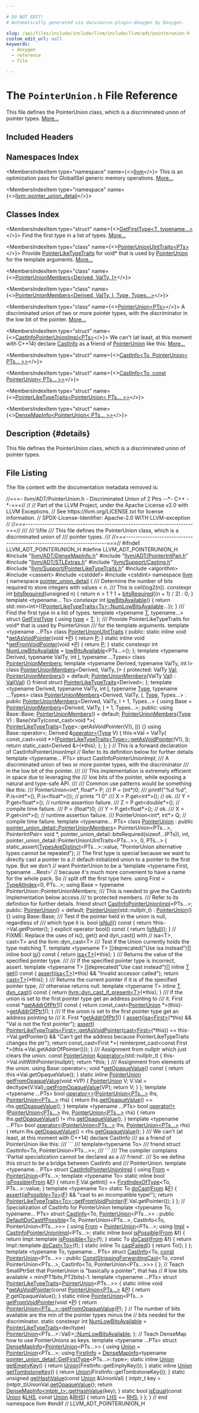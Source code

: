 ```yaml
---

# DO NOT EDIT!
# Automatically generated via docusaurus-plugin-doxygen by Doxygen.

slug: /api/files/include/include/llvm/include/llvm/adt/pointerunion-h
custom_edit_url: null
keywords:
  - doxygen
  - reference
  - file

---
```





# The `PointerUnion.h` File Reference

<DoxygenPage pluginConfig={pluginConfig}>

This file defines the PointerUnion class, which is a discriminated union of pointer types. <a href="#details">More...</a>

## Included Headers

<IncludesList>
<IncludesListItem
  filePath="llvm/ADT/DenseMapInfo.h"
  permalink="/docs/api/files/include/include/llvm/include/llvm/adt/densemapinfo-h"
  isLocal="true" />
<IncludesListItem
  filePath="llvm/ADT/PointerIntPair.h"
  permalink="/docs/api/files/include/include/llvm/include/llvm/adt/pointerintpair-h"
  isLocal="true" />
<IncludesListItem
  filePath="llvm/ADT/STLExtras.h"
  permalink="/docs/api/files/include/include/llvm/include/llvm/adt/stlextras-h"
  isLocal="true" />
<IncludesListItem
  filePath="llvm/Support/Casting.h"
  permalink="/docs/api/files/include/include/llvm/include/llvm/support/casting-h"
  isLocal="true" />
<IncludesListItem
  filePath="llvm/Support/PointerLikeTypeTraits.h"
  permalink="/docs/api/files/include/include/llvm/include/llvm/support/pointerliketypetraits-h"
  isLocal="true" />
<IncludesListItem
  filePath="algorithm"
  permalink=""
  isLocal="false" />
<IncludesListItem
  filePath="cassert"
  permalink=""
  isLocal="false" />
<IncludesListItem
  filePath="cstddef"
  permalink=""
  isLocal="false" />
<IncludesListItem
  filePath="cstdint"
  permalink=""
  isLocal="false" />
</IncludesList>

## Namespaces Index

<MembersIndex>

<MembersIndexItem
  type="namespace"
  name={<><a href="/docs/api/namespaces/llvm">llvm</a></>}>
This is an optimization pass for GlobalISel generic memory operations. <a href="/docs/api/namespaces/llvm/#details">More...</a>
</MembersIndexItem>

<MembersIndexItem
  type="namespace"
  name={<><a href="/docs/api/namespaces/llvm/pointer-union-detail">llvm::pointer_union_detail</a></>}>
</MembersIndexItem>

</MembersIndex>

## Classes Index

<MembersIndex>

<MembersIndexItem
  type="struct"
  name={<><a href="/docs/api/structs/llvm/pointer-union-detail/getfirsttype">GetFirstType&lt;T, typename...&gt;</a></>}>
Find the first type in a list of types. <a href="/docs/api/structs/llvm/pointer-union-detail/getfirsttype/#details">More...</a>
</MembersIndexItem>

<MembersIndexItem
  type="class"
  name={<><a href="/docs/api/classes/llvm/pointer-union-detail/pointerunionuinttraits">PointerUnionUIntTraits&lt;PTs&gt;</a></>}>
Provide <a href="/docs/api/structs/llvm/pointerliketypetraits">PointerLikeTypeTraits</a> for void&#42; that is used by <a href="/docs/api/classes/llvm/pointerunion">PointerUnion</a> for the template arguments. <a href="/docs/api/classes/llvm/pointer-union-detail/pointerunionuinttraits/#details">More...</a>
</MembersIndexItem>

<MembersIndexItem
  type="class"
  name={<><a href="/docs/api/classes/llvm/pointer-union-detail/pointerunionmembers-f4fbe37fc97753145eafa1a51314cd67">PointerUnionMembers&lt;Derived, ValTy, I&gt;</a></>}>
</MembersIndexItem>

<MembersIndexItem
  type="class"
  name={<><a href="/docs/api/classes/llvm/pointer-union-detail/pointerunionmembers-7485e065c2b94620b68f32db08b5ad01">PointerUnionMembers&lt;Derived, ValTy, I, Type, Types...&gt;</a></>}>
</MembersIndexItem>

<MembersIndexItem
  type="class"
  name={<><a href="/docs/api/classes/llvm/pointerunion">PointerUnion&lt;PTs&gt;</a></>}>
A discriminated union of two or more pointer types, with the discriminator in the low bit of the pointer. <a href="/docs/api/classes/llvm/pointerunion/#details">More...</a>
</MembersIndexItem>

<MembersIndexItem
  type="struct"
  name={<><a href="/docs/api/structs/llvm/castinfopointerunionimpl">CastInfoPointerUnionImpl&lt;PTs&gt;</a></>}>
We can&#39;t (at least, at this moment with C++14) declare <a href="/docs/api/structs/llvm/castinfo">CastInfo</a> as a friend of <a href="/docs/api/classes/llvm/pointerunion">PointerUnion</a> like this: <a href="/docs/api/structs/llvm/castinfopointerunionimpl/#details">More...</a>
</MembersIndexItem>

<MembersIndexItem
  type="struct"
  name={<><a href="/docs/api/structs/llvm/castinfo-db4f59cb616dd1b49786c906cf5bbd9b">CastInfo&lt;To, PointerUnion&lt; PTs... &gt;&gt;</a></>}>
</MembersIndexItem>

<MembersIndexItem
  type="struct"
  name={<><a href="/docs/api/structs/llvm/castinfo-b6a5ae4b33daf512f9752a6efad211ec">CastInfo&lt;To, const PointerUnion&lt; PTs... &gt;&gt;</a></>}>
</MembersIndexItem>

<MembersIndexItem
  type="struct"
  name={<><a href="/docs/api/structs/llvm/pointerliketypetraits-22187bcc0451f0229d0ee3a45fd27f8c">PointerLikeTypeTraits&lt;PointerUnion&lt; PTs... &gt;&gt;</a></>}>
</MembersIndexItem>

<MembersIndexItem
  type="struct"
  name={<><a href="/docs/api/structs/llvm/densemapinfo-22187bcc0451f0229d0ee3a45fd27f8c">DenseMapInfo&lt;PointerUnion&lt; PTs... &gt;&gt;</a></>}>
</MembersIndexItem>

</MembersIndex>

## Description {#details}

This file defines the PointerUnion class, which is a discriminated union of pointer types.

## File Listing

The file content with the documentation metadata removed is:

<ProgramListing>

<Link id="l00001" /><CodeLine lineNumber="1"><Highlight kind="comment">//===- llvm/ADT/PointerUnion.h - Discriminated Union of 2 Ptrs --&#42;- C++ -&#42;-===//</Highlight><Highlight kind="normal"></Highlight></CodeLine>
<Link id="l00002" /><CodeLine lineNumber="2"><Highlight kind="normal"></Highlight><Highlight kind="comment">//</Highlight><Highlight kind="normal"></Highlight></CodeLine>
<Link id="l00003" /><CodeLine lineNumber="3"><Highlight kind="normal"></Highlight><Highlight kind="comment">// Part of the LLVM Project, under the Apache License v2.0 with LLVM Exceptions.</Highlight><Highlight kind="normal"></Highlight></CodeLine>
<Link id="l00004" /><CodeLine lineNumber="4"><Highlight kind="normal"></Highlight><Highlight kind="comment">// See https://llvm.org/LICENSE.txt for license information.</Highlight><Highlight kind="normal"></Highlight></CodeLine>
<Link id="l00005" /><CodeLine lineNumber="5"><Highlight kind="normal"></Highlight><Highlight kind="comment">// SPDX-License-Identifier: Apache-2.0 WITH LLVM-exception</Highlight><Highlight kind="normal"></Highlight></CodeLine>
<Link id="l00006" /><CodeLine lineNumber="6"><Highlight kind="normal"></Highlight><Highlight kind="comment">//</Highlight><Highlight kind="normal"></Highlight></CodeLine>
<Link id="l00007" /><CodeLine lineNumber="7"><Highlight kind="normal"></Highlight><Highlight kind="comment">//===----------------------------------------------------------------------===//</Highlight><Highlight kind="comment"></Highlight></CodeLine>
<Link id="l00008" /><CodeLine lineNumber="8"><Highlight kind="comment">///</Highlight></CodeLine>
<Link id="l00009" /><CodeLine lineNumber="9"><Highlight kind="comment">/// \\file</Highlight></CodeLine>
<Link id="l00010" /><CodeLine lineNumber="10"><Highlight kind="comment">/// This file defines the PointerUnion class, which is a discriminated union of</Highlight></CodeLine>
<Link id="l00011" /><CodeLine lineNumber="11"><Highlight kind="comment">/// pointer types.</Highlight></CodeLine>
<Link id="l00012" /><CodeLine lineNumber="12"><Highlight kind="comment">///</Highlight><Highlight kind="normal"></Highlight></CodeLine>
<Link id="l00013" /><CodeLine lineNumber="13"><Highlight kind="normal"></Highlight><Highlight kind="comment">//===----------------------------------------------------------------------===//</Highlight><Highlight kind="normal"></Highlight></CodeLine>
<Link id="l00014" /><CodeLine lineNumber="14"><Highlight kind="normal"></Highlight></CodeLine>
<Link id="l00015" /><CodeLine lineNumber="15"><Highlight kind="normal"></Highlight><Highlight kind="preprocessor">#ifndef LLVM&#95;ADT&#95;POINTERUNION&#95;H</Highlight><Highlight kind="normal"></Highlight></CodeLine>
<Link id="l00016" /><CodeLine lineNumber="16"><Highlight kind="normal"></Highlight><Highlight kind="preprocessor">#define LLVM&#95;ADT&#95;POINTERUNION&#95;H</Highlight><Highlight kind="normal"></Highlight></CodeLine>
<Link id="l00017" /><CodeLine lineNumber="17"><Highlight kind="normal"></Highlight></CodeLine>
<Link id="l00018" /><CodeLine lineNumber="18"><Highlight kind="normal"></Highlight><Highlight kind="preprocessor">#include &quot;<a href="/docs/api/files/include/include/llvm/include/llvm/adt/densemapinfo-h">llvm/ADT/DenseMapInfo.h</a>&quot;</Highlight><Highlight kind="normal"></Highlight></CodeLine>
<Link id="l00019" /><CodeLine lineNumber="19"><Highlight kind="normal"></Highlight><Highlight kind="preprocessor">#include &quot;<a href="/docs/api/files/include/include/llvm/include/llvm/adt/pointerintpair-h">llvm/ADT/PointerIntPair.h</a>&quot;</Highlight><Highlight kind="normal"></Highlight></CodeLine>
<Link id="l00020" /><CodeLine lineNumber="20"><Highlight kind="normal"></Highlight><Highlight kind="preprocessor">#include &quot;<a href="/docs/api/files/include/include/llvm/include/llvm/adt/stlextras-h">llvm/ADT/STLExtras.h</a>&quot;</Highlight><Highlight kind="normal"></Highlight></CodeLine>
<Link id="l00021" /><CodeLine lineNumber="21"><Highlight kind="normal"></Highlight><Highlight kind="preprocessor">#include &quot;<a href="/docs/api/files/include/include/llvm/include/llvm/support/casting-h">llvm/Support/Casting.h</a>&quot;</Highlight><Highlight kind="normal"></Highlight></CodeLine>
<Link id="l00022" /><CodeLine lineNumber="22"><Highlight kind="normal"></Highlight><Highlight kind="preprocessor">#include &quot;<a href="/docs/api/files/include/include/llvm/include/llvm/support/pointerliketypetraits-h">llvm/Support/PointerLikeTypeTraits.h</a>&quot;</Highlight><Highlight kind="normal"></Highlight></CodeLine>
<Link id="l00023" /><CodeLine lineNumber="23"><Highlight kind="normal"></Highlight><Highlight kind="preprocessor">#include &lt;algorithm&gt;</Highlight><Highlight kind="normal"></Highlight></CodeLine>
<Link id="l00024" /><CodeLine lineNumber="24"><Highlight kind="normal"></Highlight><Highlight kind="preprocessor">#include &lt;cassert&gt;</Highlight><Highlight kind="normal"></Highlight></CodeLine>
<Link id="l00025" /><CodeLine lineNumber="25"><Highlight kind="normal"></Highlight><Highlight kind="preprocessor">#include &lt;cstddef&gt;</Highlight><Highlight kind="normal"></Highlight></CodeLine>
<Link id="l00026" /><CodeLine lineNumber="26"><Highlight kind="normal"></Highlight><Highlight kind="preprocessor">#include &lt;cstdint&gt;</Highlight><Highlight kind="normal"></Highlight></CodeLine>
<Link id="l00027" /><CodeLine lineNumber="27"><Highlight kind="normal"></Highlight></CodeLine>
<Link id="l00028" /><CodeLine lineNumber="28"><Highlight kind="normal"></Highlight><Highlight kind="keyword">namespace </Highlight><Highlight kind="normal"><a href="/docs/api/namespaces/llvm">llvm</a> &#123;</Highlight></CodeLine>
<Link id="l00029" /><CodeLine lineNumber="29"><Highlight kind="normal"></Highlight></CodeLine>
<Link id="l00030" /><CodeLine lineNumber="30" lineLink="/docs/api/namespaces/llvm/pointer-union-detail"><Highlight kind="normal"></Highlight><Highlight kind="keyword">namespace </Highlight><Highlight kind="normal"><a href="/docs/api/namespaces/llvm/pointer-union-detail">pointer&#95;union&#95;detail</a> &#123;</Highlight><Highlight kind="comment"></Highlight></CodeLine>
<Link id="l00031" /><CodeLine lineNumber="31"><Highlight kind="comment">  /// Determine the number of bits required to store integers with values &lt; n.</Highlight></CodeLine>
<Link id="l00032" /><CodeLine lineNumber="32"><Highlight kind="comment">  /// This is ceil(log2(n)).</Highlight><Highlight kind="normal"></Highlight></CodeLine>
<Link id="l00033" /><CodeLine lineNumber="33" lineLink="/docs/api/namespaces/llvm/pointer-union-detail/#a9f34de4e918fb49ca3edb81986f81dcf"><Highlight kind="normal">  </Highlight><Highlight kind="keyword">constexpr</Highlight><Highlight kind="normal"> </Highlight><Highlight kind="keywordtype">int</Highlight><Highlight kind="normal"> <a href="/docs/api/namespaces/llvm/pointer-union-detail/#a9f34de4e918fb49ca3edb81986f81dcf">bitsRequired</a>(</Highlight><Highlight kind="keywordtype">unsigned</Highlight><Highlight kind="normal"> n) &#123;</Highlight></CodeLine>
<Link id="l00034" /><CodeLine lineNumber="34"><Highlight kind="normal">    </Highlight><Highlight kind="keywordflow">return</Highlight><Highlight kind="normal"> n &gt; 1 ? 1 + <a href="/docs/api/namespaces/llvm/pointer-union-detail/#a9f34de4e918fb49ca3edb81986f81dcf">bitsRequired</a>((n + 1) / 2) : 0;</Highlight></CodeLine>
<Link id="l00035" /><CodeLine lineNumber="35"><Highlight kind="normal">  &#125;</Highlight></CodeLine>
<Link id="l00036" /><CodeLine lineNumber="36"><Highlight kind="normal"></Highlight></CodeLine>
<Link id="l00037" /><CodeLine lineNumber="37" lineLink="/docs/api/namespaces/llvm/pointer-union-detail/#ab3a1b893284fbc5aaf78527e30151e3e"><Highlight kind="normal">  </Highlight><Highlight kind="keyword">template</Highlight><Highlight kind="normal"> &lt;</Highlight><Highlight kind="keyword">typename</Highlight><Highlight kind="normal">... Ts&gt; </Highlight><Highlight kind="keyword">constexpr</Highlight><Highlight kind="normal"> </Highlight><Highlight kind="keywordtype">int</Highlight><Highlight kind="normal"> <a href="/docs/api/namespaces/llvm/pointer-union-detail/#ab3a1b893284fbc5aaf78527e30151e3e">lowBitsAvailable</a>() &#123;</Highlight></CodeLine>
<Link id="l00038" /><CodeLine lineNumber="38"><Highlight kind="normal">    </Highlight><Highlight kind="keywordflow">return</Highlight><Highlight kind="normal"> std::min&lt;int&gt;(&#123;<a href="/docs/api/structs/llvm/pointerliketypetraits">PointerLikeTypeTraits&lt;Ts&gt;::NumLowBitsAvailable</a>...&#125;);</Highlight></CodeLine>
<Link id="l00039" /><CodeLine lineNumber="39"><Highlight kind="normal">  &#125;</Highlight></CodeLine>
<Link id="l00040" /><CodeLine lineNumber="40"><Highlight kind="normal"></Highlight><Highlight kind="comment"></Highlight></CodeLine>
<Link id="l00041" /><CodeLine lineNumber="41"><Highlight kind="comment">  /// Find the first type in a list of types.</Highlight><Highlight kind="normal"></Highlight></CodeLine>
<Link id="l00042" /><CodeLine lineNumber="42" lineLink="/docs/api/structs/llvm/pointer-union-detail/getfirsttype"><Highlight kind="normal">  </Highlight><Highlight kind="keyword">template</Highlight><Highlight kind="normal"> &lt;</Highlight><Highlight kind="keyword">typename</Highlight><Highlight kind="normal"> <a href="/docs/api/files/lib/lib/target/lib/target/mips/mips16isellowering-cpp/#a0acb682b8260ab1c60b918599864e2e5">T</a>, </Highlight><Highlight kind="keyword">typename</Highlight><Highlight kind="normal">...&gt; </Highlight><Highlight kind="keyword">struct </Highlight><Highlight kind="normal"><a href="/docs/api/structs/llvm/pointer-union-detail/getfirsttype">GetFirstType</a> &#123;</Highlight></CodeLine>
<Link id="l00043" /><CodeLine lineNumber="43" lineLink="/docs/api/structs/llvm/pointer-union-detail/getfirsttype/#aec6b6256085b6f3d804a764427641f35"><Highlight kind="normal">    </Highlight><Highlight kind="keyword">using </Highlight><Highlight kind="normal"><a href="/docs/api/structs/llvm/pointer-union-detail/getfirsttype/#aec6b6256085b6f3d804a764427641f35">type</a> = <a href="/docs/api/files/lib/lib/target/lib/target/mips/mips16isellowering-cpp/#a0acb682b8260ab1c60b918599864e2e5">T</a>;</Highlight></CodeLine>
<Link id="l00044" /><CodeLine lineNumber="44"><Highlight kind="normal">  &#125;;</Highlight></CodeLine>
<Link id="l00045" /><CodeLine lineNumber="45"><Highlight kind="normal"></Highlight><Highlight kind="comment"></Highlight></CodeLine>
<Link id="l00046" /><CodeLine lineNumber="46"><Highlight kind="comment">  /// Provide PointerLikeTypeTraits for void&#42; that is used by PointerUnion</Highlight></CodeLine>
<Link id="l00047" /><CodeLine lineNumber="47"><Highlight kind="comment">  /// for the template arguments.</Highlight><Highlight kind="normal"></Highlight></CodeLine>
<Link id="l00048" /><CodeLine lineNumber="48" lineLink="/docs/api/classes/llvm/pointer-union-detail/pointerunionuinttraits"><Highlight kind="normal">  </Highlight><Highlight kind="keyword">template</Highlight><Highlight kind="normal"> &lt;</Highlight><Highlight kind="keyword">typename</Highlight><Highlight kind="normal"> ...PTs&gt; </Highlight><Highlight kind="keyword">class </Highlight><Highlight kind="normal"><a href="/docs/api/classes/llvm/pointer-union-detail/pointerunionuinttraits">PointerUnionUIntTraits</a> &#123;</Highlight></CodeLine>
<Link id="l00049" /><CodeLine lineNumber="49"><Highlight kind="normal">  </Highlight><Highlight kind="keyword">public</Highlight><Highlight kind="normal">:</Highlight></CodeLine>
<Link id="l00050" /><CodeLine lineNumber="50" lineLink="/docs/api/classes/llvm/pointer-union-detail/pointerunionuinttraits/#af4aef2faa09e521d4bb0f9cfce0fb901"><Highlight kind="normal">    </Highlight><Highlight kind="keyword">static</Highlight><Highlight kind="normal"> </Highlight><Highlight kind="keyword">inline</Highlight><Highlight kind="normal"> </Highlight><Highlight kind="keywordtype">void</Highlight><Highlight kind="normal"> &#42;<a href="/docs/api/classes/llvm/pointer-union-detail/pointerunionuinttraits/#af4aef2faa09e521d4bb0f9cfce0fb901">getAsVoidPointer</a>(</Highlight><Highlight kind="keywordtype">void</Highlight><Highlight kind="normal"> &#42;<a href="/docs/api/files/lib/lib/option/option-cpp/#a04665169063c8ca1f2ea96c27fc7c2b2">P</a>) &#123; </Highlight><Highlight kind="keywordflow">return</Highlight><Highlight kind="normal"> <a href="/docs/api/files/lib/lib/option/option-cpp/#a04665169063c8ca1f2ea96c27fc7c2b2">P</a>; &#125;</Highlight></CodeLine>
<Link id="l00051" /><CodeLine lineNumber="51" lineLink="/docs/api/classes/llvm/pointer-union-detail/pointerunionuinttraits/#a3bb1148ff698f3fc1ca483419215ac9f"><Highlight kind="normal">    </Highlight><Highlight kind="keyword">static</Highlight><Highlight kind="normal"> </Highlight><Highlight kind="keyword">inline</Highlight><Highlight kind="normal"> </Highlight><Highlight kind="keywordtype">void</Highlight><Highlight kind="normal"> &#42;<a href="/docs/api/classes/llvm/pointer-union-detail/pointerunionuinttraits/#a3bb1148ff698f3fc1ca483419215ac9f">getFromVoidPointer</a>(</Highlight><Highlight kind="keywordtype">void</Highlight><Highlight kind="normal"> &#42;<a href="/docs/api/files/lib/lib/option/option-cpp/#a04665169063c8ca1f2ea96c27fc7c2b2">P</a>) &#123; </Highlight><Highlight kind="keywordflow">return</Highlight><Highlight kind="normal"> <a href="/docs/api/files/lib/lib/option/option-cpp/#a04665169063c8ca1f2ea96c27fc7c2b2">P</a>; &#125;</Highlight></CodeLine>
<Link id="l00052" /><CodeLine lineNumber="52" lineLink="/docs/api/classes/llvm/pointer-union-detail/pointerunionuinttraits/#a654005149960c9ac69a4c9d65914736d"><Highlight kind="normal">    </Highlight><Highlight kind="keyword">static</Highlight><Highlight kind="normal"> </Highlight><Highlight kind="keyword">constexpr</Highlight><Highlight kind="normal"> </Highlight><Highlight kind="keywordtype">int</Highlight><Highlight kind="normal"> <a href="/docs/api/classes/llvm/pointer-union-detail/pointerunionuinttraits/#a654005149960c9ac69a4c9d65914736d">NumLowBitsAvailable</a> = <a href="/docs/api/namespaces/llvm/pointer-union-detail/#ab3a1b893284fbc5aaf78527e30151e3e">lowBitsAvailable</a>&lt;PTs...&gt;();</Highlight></CodeLine>
<Link id="l00053" /><CodeLine lineNumber="53"><Highlight kind="normal">  &#125;;</Highlight></CodeLine>
<Link id="l00054" /><CodeLine lineNumber="54"><Highlight kind="normal"></Highlight></CodeLine>
<Link id="l00055" /><CodeLine lineNumber="55"><Highlight kind="normal">  </Highlight><Highlight kind="keyword">template</Highlight><Highlight kind="normal"> &lt;</Highlight><Highlight kind="keyword">typename</Highlight><Highlight kind="normal"> Derived, </Highlight><Highlight kind="keyword">typename</Highlight><Highlight kind="normal"> ValTy, </Highlight><Highlight kind="keywordtype">int</Highlight><Highlight kind="normal"> <a href="/docs/api/files/lib/lib/support/md5-cpp/#ac0eafdc9ee161b71e7af98af736952fd">I</a>, </Highlight><Highlight kind="keyword">typename</Highlight><Highlight kind="normal"> ...Types&gt;</Highlight></CodeLine>
<Link id="l00056" /><CodeLine lineNumber="56" lineLink="/docs/api/classes/llvm/pointer-union-detail/pointerunionmembers"><Highlight kind="normal">  </Highlight><Highlight kind="keyword">class </Highlight><Highlight kind="normal"><a href="/docs/api/classes/llvm/pointer-union-detail/pointerunionmembers">PointerUnionMembers</a>;</Highlight></CodeLine>
<Link id="l00057" /><CodeLine lineNumber="57"><Highlight kind="normal"></Highlight></CodeLine>
<Link id="l00058" /><CodeLine lineNumber="58"><Highlight kind="normal">  </Highlight><Highlight kind="keyword">template</Highlight><Highlight kind="normal"> &lt;</Highlight><Highlight kind="keyword">typename</Highlight><Highlight kind="normal"> Derived, </Highlight><Highlight kind="keyword">typename</Highlight><Highlight kind="normal"> ValTy, </Highlight><Highlight kind="keywordtype">int</Highlight><Highlight kind="normal"> I&gt;</Highlight></CodeLine>
<Link id="l00059" /><CodeLine lineNumber="59" lineLink="/docs/api/classes/llvm/pointer-union-detail/pointerunionmembers-f4fbe37fc97753145eafa1a51314cd67"><Highlight kind="normal">  </Highlight><Highlight kind="keyword">class </Highlight><Highlight kind="normal"><a href="/docs/api/classes/llvm/pointer-union-detail/pointerunionmembers-f4fbe37fc97753145eafa1a51314cd67/#ae1d19dd7f08d62334a535fe346002194">PointerUnionMembers</a>&lt;Derived, ValTy, <a href="/docs/api/files/lib/lib/support/md5-cpp/#ac0eafdc9ee161b71e7af98af736952fd">I</a>&gt; &#123;</Highlight></CodeLine>
<Link id="l00060" /><CodeLine lineNumber="60"><Highlight kind="normal">  </Highlight><Highlight kind="keyword">protected</Highlight><Highlight kind="normal">:</Highlight></CodeLine>
<Link id="l00061" /><CodeLine lineNumber="61" lineLink="/docs/api/classes/llvm/pointer-union-detail/pointerunionmembers-f4fbe37fc97753145eafa1a51314cd67/#a2bf4d69002c21c9d8aab85f07678a8b8"><Highlight kind="normal">    ValTy <a href="/docs/api/classes/llvm/pointer-union-detail/pointerunionmembers-f4fbe37fc97753145eafa1a51314cd67/#a2bf4d69002c21c9d8aab85f07678a8b8">Val</a>;</Highlight></CodeLine>
<Link id="l00062" /><CodeLine lineNumber="62" lineLink="/docs/api/classes/llvm/pointer-union-detail/pointerunionmembers-f4fbe37fc97753145eafa1a51314cd67/#ae1d19dd7f08d62334a535fe346002194"><Highlight kind="normal">    <a href="/docs/api/classes/llvm/pointer-union-detail/pointerunionmembers-f4fbe37fc97753145eafa1a51314cd67/#ae1d19dd7f08d62334a535fe346002194">PointerUnionMembers</a>() = </Highlight><Highlight kind="keywordflow">default</Highlight><Highlight kind="normal">;</Highlight></CodeLine>
<Link id="l00063" /><CodeLine lineNumber="63" lineLink="/docs/api/classes/llvm/pointer-union-detail/pointerunionmembers-f4fbe37fc97753145eafa1a51314cd67/#ac1d685dc2c7461e1e5d169021ae60b64"><Highlight kind="normal">    <a href="/docs/api/classes/llvm/pointer-union-detail/pointerunionmembers-f4fbe37fc97753145eafa1a51314cd67/#ae1d19dd7f08d62334a535fe346002194">PointerUnionMembers</a>(ValTy <a href="/docs/api/classes/llvm/pointer-union-detail/pointerunionmembers-f4fbe37fc97753145eafa1a51314cd67/#a2bf4d69002c21c9d8aab85f07678a8b8">Val</a>) : <a href="/docs/api/classes/llvm/pointer-union-detail/pointerunionmembers-f4fbe37fc97753145eafa1a51314cd67/#a2bf4d69002c21c9d8aab85f07678a8b8">Val</a>(<a href="/docs/api/classes/llvm/pointer-union-detail/pointerunionmembers-f4fbe37fc97753145eafa1a51314cd67/#a2bf4d69002c21c9d8aab85f07678a8b8">Val</a>) &#123;&#125;</Highlight></CodeLine>
<Link id="l00064" /><CodeLine lineNumber="64"><Highlight kind="normal"></Highlight></CodeLine>
<Link id="l00065" /><CodeLine lineNumber="65"><Highlight kind="normal">    </Highlight><Highlight kind="keyword">friend</Highlight><Highlight kind="normal"> </Highlight><Highlight kind="keyword">struct </Highlight><Highlight kind="normal"><a href="/docs/api/structs/llvm/pointerliketypetraits">PointerLikeTypeTraits</a>&lt;Derived&gt;;</Highlight></CodeLine>
<Link id="l00066" /><CodeLine lineNumber="66"><Highlight kind="normal">  &#125;;</Highlight></CodeLine>
<Link id="l00067" /><CodeLine lineNumber="67"><Highlight kind="normal"></Highlight></CodeLine>
<Link id="l00068" /><CodeLine lineNumber="68"><Highlight kind="normal">  </Highlight><Highlight kind="keyword">template</Highlight><Highlight kind="normal"> &lt;</Highlight><Highlight kind="keyword">typename</Highlight><Highlight kind="normal"> Derived, </Highlight><Highlight kind="keyword">typename</Highlight><Highlight kind="normal"> ValTy, </Highlight><Highlight kind="keywordtype">int</Highlight><Highlight kind="normal"> <a href="/docs/api/files/lib/lib/support/md5-cpp/#ac0eafdc9ee161b71e7af98af736952fd">I</a>, </Highlight><Highlight kind="keyword">typename</Highlight><Highlight kind="normal"> <a href="/docs/api/classes/llvm/type">Type</a>,</Highlight></CodeLine>
<Link id="l00069" /><CodeLine lineNumber="69"><Highlight kind="normal">            </Highlight><Highlight kind="keyword">typename</Highlight><Highlight kind="normal"> ...Types&gt;</Highlight></CodeLine>
<Link id="l00070" /><CodeLine lineNumber="70" lineLink="/docs/api/classes/llvm/pointer-union-detail/pointerunionmembers-7485e065c2b94620b68f32db08b5ad01"><Highlight kind="normal">  </Highlight><Highlight kind="keyword">class </Highlight><Highlight kind="normal"><a href="/docs/api/classes/llvm/pointer-union-detail/pointerunionmembers-7485e065c2b94620b68f32db08b5ad01/#ad0605e26ea9513611ddb816cf6f714dc">PointerUnionMembers</a>&lt;Derived, ValTy, <a href="/docs/api/files/lib/lib/support/md5-cpp/#ac0eafdc9ee161b71e7af98af736952fd">I</a>, <a href="/docs/api/classes/llvm/type">Type</a>, Types...&gt;</Highlight></CodeLine>
<Link id="l00071" /><CodeLine lineNumber="71"><Highlight kind="normal">      : </Highlight><Highlight kind="keyword">public</Highlight><Highlight kind="normal"> <a href="/docs/api/classes/llvm/pointer-union-detail/pointerunionmembers-7485e065c2b94620b68f32db08b5ad01/#ad0605e26ea9513611ddb816cf6f714dc">PointerUnionMembers</a>&lt;Derived, ValTy, I + 1, Types...&gt; &#123;</Highlight></CodeLine>
<Link id="l00072" /><CodeLine lineNumber="72"><Highlight kind="normal">    </Highlight><Highlight kind="keyword">using </Highlight><Highlight kind="normal">Base = <a href="/docs/api/classes/llvm/pointer-union-detail/pointerunionmembers-7485e065c2b94620b68f32db08b5ad01/#ad0605e26ea9513611ddb816cf6f714dc">PointerUnionMembers</a>&lt;Derived, ValTy, <a href="/docs/api/files/lib/lib/support/md5-cpp/#ac0eafdc9ee161b71e7af98af736952fd">I</a> + 1, Types...&gt;;</Highlight></CodeLine>
<Link id="l00073" /><CodeLine lineNumber="73"><Highlight kind="normal">  </Highlight><Highlight kind="keyword">public</Highlight><Highlight kind="normal">:</Highlight></CodeLine>
<Link id="l00074" /><CodeLine lineNumber="74"><Highlight kind="normal">    </Highlight><Highlight kind="keyword">using </Highlight><Highlight kind="normal">Base::Base;</Highlight></CodeLine>
<Link id="l00075" /><CodeLine lineNumber="75" lineLink="/docs/api/classes/llvm/pointer-union-detail/pointerunionmembers-7485e065c2b94620b68f32db08b5ad01/#ad0605e26ea9513611ddb816cf6f714dc"><Highlight kind="normal">    <a href="/docs/api/classes/llvm/pointer-union-detail/pointerunionmembers-7485e065c2b94620b68f32db08b5ad01/#ad0605e26ea9513611ddb816cf6f714dc">PointerUnionMembers</a>() = </Highlight><Highlight kind="keywordflow">default</Highlight><Highlight kind="normal">;</Highlight></CodeLine>
<Link id="l00076" /><CodeLine lineNumber="76" lineLink="/docs/api/classes/llvm/pointer-union-detail/pointerunionmembers-7485e065c2b94620b68f32db08b5ad01/#ad5dc452f405dc9e8fcb6e94874ac008f"><Highlight kind="normal">    <a href="/docs/api/classes/llvm/pointer-union-detail/pointerunionmembers-7485e065c2b94620b68f32db08b5ad01/#ad5dc452f405dc9e8fcb6e94874ac008f">PointerUnionMembers</a>(<a href="/docs/api/classes/llvm/type">Type</a> V)</Highlight></CodeLine>
<Link id="l00077" /><CodeLine lineNumber="77"><Highlight kind="normal">        : Base(ValTy(const&#95;cast&lt;void &#42;&gt;(</Highlight></CodeLine>
<Link id="l00078" /><CodeLine lineNumber="78"><Highlight kind="normal">                         <a href="/docs/api/structs/llvm/pointerliketypetraits">PointerLikeTypeTraits</a>&lt;<a href="/docs/api/classes/llvm/type">Type</a>&gt;::getAsVoidPointer(V)),</Highlight></CodeLine>
<Link id="l00079" /><CodeLine lineNumber="79"><Highlight kind="normal">                     <a href="/docs/api/files/lib/lib/support/md5-cpp/#ac0eafdc9ee161b71e7af98af736952fd">I</a>)) &#123;&#125;</Highlight></CodeLine>
<Link id="l00080" /><CodeLine lineNumber="80"><Highlight kind="normal"></Highlight></CodeLine>
<Link id="l00081" /><CodeLine lineNumber="81"><Highlight kind="normal">    </Highlight><Highlight kind="keyword">using </Highlight><Highlight kind="normal">Base::operator=;</Highlight></CodeLine>
<Link id="l00082" /><CodeLine lineNumber="82" lineLink="/docs/api/classes/llvm/pointer-union-detail/pointerunionmembers-7485e065c2b94620b68f32db08b5ad01/#ae97dc87ffc32646d370a9f10318a4632"><Highlight kind="normal">    Derived &amp;<a href="/docs/api/classes/llvm/pointer-union-detail/pointerunionmembers-7485e065c2b94620b68f32db08b5ad01/#ae97dc87ffc32646d370a9f10318a4632">operator=</a>(<a href="/docs/api/classes/llvm/type">Type</a> V) &#123;</Highlight></CodeLine>
<Link id="l00083" /><CodeLine lineNumber="83"><Highlight kind="normal">      this-&gt;Val = ValTy(</Highlight></CodeLine>
<Link id="l00084" /><CodeLine lineNumber="84"><Highlight kind="normal">          </Highlight><Highlight kind="keyword">const&#95;cast&lt;</Highlight><Highlight kind="keywordtype">void</Highlight><Highlight kind="normal"> &#42;</Highlight><Highlight kind="keyword">&gt;</Highlight><Highlight kind="normal">(<a href="/docs/api/structs/llvm/pointerliketypetraits">PointerLikeTypeTraits&lt;Type&gt;::getAsVoidPointer</a>(V)),</Highlight></CodeLine>
<Link id="l00085" /><CodeLine lineNumber="85"><Highlight kind="normal">          <a href="/docs/api/files/lib/lib/support/md5-cpp/#ac0eafdc9ee161b71e7af98af736952fd">I</a>);</Highlight></CodeLine>
<Link id="l00086" /><CodeLine lineNumber="86"><Highlight kind="normal">      </Highlight><Highlight kind="keywordflow">return</Highlight><Highlight kind="normal"> </Highlight><Highlight kind="keyword">static&#95;cast&lt;</Highlight><Highlight kind="normal">Derived &amp;</Highlight><Highlight kind="keyword">&gt;</Highlight><Highlight kind="normal">(&#42;this);</Highlight></CodeLine>
<Link id="l00087" /><CodeLine lineNumber="87"><Highlight kind="normal">    &#125;;</Highlight></CodeLine>
<Link id="l00088" /><CodeLine lineNumber="88"><Highlight kind="normal">  &#125;;</Highlight></CodeLine>
<Link id="l00089" /><CodeLine lineNumber="89"><Highlight kind="normal">&#125;</Highlight></CodeLine>
<Link id="l00090" /><CodeLine lineNumber="90"><Highlight kind="normal"></Highlight></CodeLine>
<Link id="l00091" /><CodeLine lineNumber="91"><Highlight kind="normal"></Highlight><Highlight kind="comment">// This is a forward declaration of CastInfoPointerUnionImpl</Highlight><Highlight kind="normal"></Highlight></CodeLine>
<Link id="l00092" /><CodeLine lineNumber="92"><Highlight kind="normal"></Highlight><Highlight kind="comment">// Refer to its definition below for further details</Highlight><Highlight kind="normal"></Highlight></CodeLine>
<Link id="l00093" /><CodeLine lineNumber="93"><Highlight kind="normal"></Highlight><Highlight kind="keyword">template</Highlight><Highlight kind="normal"> &lt;</Highlight><Highlight kind="keyword">typename</Highlight><Highlight kind="normal">... PTs&gt; </Highlight><Highlight kind="keyword">struct </Highlight><Highlight kind="normal">CastInfoPointerUnionImpl;</Highlight><Highlight kind="comment"></Highlight></CodeLine>
<Link id="l00094" /><CodeLine lineNumber="94"><Highlight kind="comment">/// A discriminated union of two or more pointer types, with the discriminator</Highlight></CodeLine>
<Link id="l00095" /><CodeLine lineNumber="95"><Highlight kind="comment">/// in the low bit of the pointer.</Highlight></CodeLine>
<Link id="l00096" /><CodeLine lineNumber="96"><Highlight kind="comment">///</Highlight></CodeLine>
<Link id="l00097" /><CodeLine lineNumber="97"><Highlight kind="comment">/// This implementation is extremely efficient in space due to leveraging the</Highlight></CodeLine>
<Link id="l00098" /><CodeLine lineNumber="98"><Highlight kind="comment">/// low bits of the pointer, while exposing a natural and type-safe API.</Highlight></CodeLine>
<Link id="l00099" /><CodeLine lineNumber="99"><Highlight kind="comment">///</Highlight></CodeLine>
<Link id="l00100" /><CodeLine lineNumber="100"><Highlight kind="comment">/// Common use patterns would be something like this:</Highlight></CodeLine>
<Link id="l00101" /><CodeLine lineNumber="101"><Highlight kind="comment">///    PointerUnion&lt;int&#42;, float&#42;&gt; P;</Highlight></CodeLine>
<Link id="l00102" /><CodeLine lineNumber="102"><Highlight kind="comment">///    P = (int&#42;)0;</Highlight></CodeLine>
<Link id="l00103" /><CodeLine lineNumber="103"><Highlight kind="comment">///    printf(&quot;%d %d&quot;, P.is&lt;int&#42;&gt;(), P.is&lt;float&#42;&gt;());  // prints &quot;1 0&quot;</Highlight></CodeLine>
<Link id="l00104" /><CodeLine lineNumber="104"><Highlight kind="comment">///    X = P.get&lt;int&#42;&gt;();     // ok.</Highlight></CodeLine>
<Link id="l00105" /><CodeLine lineNumber="105"><Highlight kind="comment">///    Y = P.get&lt;float&#42;&gt;();   // runtime assertion failure.</Highlight></CodeLine>
<Link id="l00106" /><CodeLine lineNumber="106"><Highlight kind="comment">///    Z = P.get&lt;double&#42;&gt;();  // compile time failure.</Highlight></CodeLine>
<Link id="l00107" /><CodeLine lineNumber="107"><Highlight kind="comment">///    P = (float&#42;)0;</Highlight></CodeLine>
<Link id="l00108" /><CodeLine lineNumber="108"><Highlight kind="comment">///    Y = P.get&lt;float&#42;&gt;();   // ok.</Highlight></CodeLine>
<Link id="l00109" /><CodeLine lineNumber="109"><Highlight kind="comment">///    X = P.get&lt;int&#42;&gt;();     // runtime assertion failure.</Highlight></CodeLine>
<Link id="l00110" /><CodeLine lineNumber="110"><Highlight kind="comment">///    PointerUnion&lt;int&#42;, int&#42;&gt; Q; // compile time failure.</Highlight><Highlight kind="normal"></Highlight></CodeLine>
<Link id="l00111" /><CodeLine lineNumber="111"><Highlight kind="normal"></Highlight><Highlight kind="keyword">template</Highlight><Highlight kind="normal"> &lt;</Highlight><Highlight kind="keyword">typename</Highlight><Highlight kind="normal">... PTs&gt;</Highlight></CodeLine>
<Link id="l00112" /><CodeLine lineNumber="112" lineLink="/docs/api/classes/llvm/pointerunion"><Highlight kind="normal"></Highlight><Highlight kind="keyword">class </Highlight><Highlight kind="normal"><a href="/docs/api/classes/llvm/pointerunion/#a026920b196771d8a451c6868d1c1bda8">PointerUnion</a></Highlight></CodeLine>
<Link id="l00113" /><CodeLine lineNumber="113"><Highlight kind="normal">    : </Highlight><Highlight kind="keyword">public</Highlight><Highlight kind="normal"> <a href="/docs/api/classes/llvm/pointer-union-detail/pointerunionmembers">pointer&#95;union&#95;detail::PointerUnionMembers</a>&lt;</Highlight></CodeLine>
<Link id="l00114" /><CodeLine lineNumber="114"><Highlight kind="normal">          PointerUnion&lt;PTs...&gt;,</Highlight></CodeLine>
<Link id="l00115" /><CodeLine lineNumber="115"><Highlight kind="normal">          PointerIntPair&lt;</Highlight></CodeLine>
<Link id="l00116" /><CodeLine lineNumber="116"><Highlight kind="normal">              void &#42;, pointer&#95;union&#95;detail::bitsRequired(sizeof...(PTs)), int,</Highlight></CodeLine>
<Link id="l00117" /><CodeLine lineNumber="117"><Highlight kind="normal">              pointer&#95;union&#95;detail::PointerUnionUIntTraits&lt;PTs...&gt;&gt;,</Highlight></CodeLine>
<Link id="l00118" /><CodeLine lineNumber="118"><Highlight kind="normal">          0, PTs...&gt; &#123;</Highlight></CodeLine>
<Link id="l00119" /><CodeLine lineNumber="119" lineLink="/docs/api/classes/llvm/pointerunion/#a70028a6e275a60bdc2b207ee8e6b0ab6"><Highlight kind="normal">  </Highlight><Highlight kind="keyword">static&#95;assert</Highlight><Highlight kind="normal">(<a href="/docs/api/structs/llvm/typesaredistinct">TypesAreDistinct</a>&lt;PTs...&gt;::value,</Highlight></CodeLine>
<Link id="l00120" /><CodeLine lineNumber="120"><Highlight kind="normal">                </Highlight><Highlight kind="stringliteral">&quot;PointerUnion alternative types cannot be repeated&quot;</Highlight><Highlight kind="normal">);</Highlight></CodeLine>
<Link id="l00121" /><CodeLine lineNumber="121"><Highlight kind="normal">  </Highlight><Highlight kind="comment">// The first type is special because we want to directly cast a pointer to a</Highlight><Highlight kind="normal"></Highlight></CodeLine>
<Link id="l00122" /><CodeLine lineNumber="122"><Highlight kind="normal">  </Highlight><Highlight kind="comment">// default-initialized union to a pointer to the first type. But we don&#39;t</Highlight><Highlight kind="normal"></Highlight></CodeLine>
<Link id="l00123" /><CodeLine lineNumber="123"><Highlight kind="normal">  </Highlight><Highlight kind="comment">// want PointerUnion to be a &#39;template &lt;typename First, typename ...Rest&gt;&#39;</Highlight><Highlight kind="normal"></Highlight></CodeLine>
<Link id="l00124" /><CodeLine lineNumber="124"><Highlight kind="normal">  </Highlight><Highlight kind="comment">// because it&#39;s much more convenient to have a name for the whole pack. So</Highlight><Highlight kind="normal"></Highlight></CodeLine>
<Link id="l00125" /><CodeLine lineNumber="125"><Highlight kind="normal">  </Highlight><Highlight kind="comment">// split off the first type here.</Highlight><Highlight kind="normal"></Highlight></CodeLine>
<Link id="l00126" /><CodeLine lineNumber="126"><Highlight kind="normal">  </Highlight><Highlight kind="keyword">using </Highlight><Highlight kind="normal">First = <a href="/docs/api/namespaces/llvm/#ac6f1a6a977a36412e8334968f89437a4">TypeAtIndex</a>&lt;0, PTs...&gt;;</Highlight></CodeLine>
<Link id="l00127" /><CodeLine lineNumber="127"><Highlight kind="normal">  </Highlight><Highlight kind="keyword">using </Highlight><Highlight kind="normal">Base = </Highlight><Highlight kind="keyword">typename</Highlight><Highlight kind="normal"> PointerUnion::PointerUnionMembers;</Highlight></CodeLine>
<Link id="l00128" /><CodeLine lineNumber="128"><Highlight kind="normal"></Highlight><Highlight kind="comment"></Highlight></CodeLine>
<Link id="l00129" /><CodeLine lineNumber="129"><Highlight kind="comment">  /// This is needed to give the CastInfo implementation below access</Highlight></CodeLine>
<Link id="l00130" /><CodeLine lineNumber="130"><Highlight kind="comment">  /// to protected members.</Highlight></CodeLine>
<Link id="l00131" /><CodeLine lineNumber="131"><Highlight kind="comment">  /// Refer to its definition for further details.</Highlight><Highlight kind="normal"></Highlight></CodeLine>
<Link id="l00132" /><CodeLine lineNumber="132"><Highlight kind="normal">  </Highlight><Highlight kind="keyword">friend</Highlight><Highlight kind="normal"> </Highlight><Highlight kind="keyword">struct </Highlight><Highlight kind="normal"><a href="/docs/api/structs/llvm/castinfopointerunionimpl">CastInfoPointerUnionImpl</a>&lt;PTs...&gt;;</Highlight></CodeLine>
<Link id="l00133" /><CodeLine lineNumber="133"><Highlight kind="normal"></Highlight></CodeLine>
<Link id="l00134" /><CodeLine lineNumber="134"><Highlight kind="normal"></Highlight><Highlight kind="keyword">public</Highlight><Highlight kind="normal">:</Highlight></CodeLine>
<Link id="l00135" /><CodeLine lineNumber="135" lineLink="/docs/api/classes/llvm/pointerunion/#a026920b196771d8a451c6868d1c1bda8"><Highlight kind="normal">  <a href="/docs/api/classes/llvm/pointerunion/#a026920b196771d8a451c6868d1c1bda8">PointerUnion</a>() = </Highlight><Highlight kind="keywordflow">default</Highlight><Highlight kind="normal">;</Highlight></CodeLine>
<Link id="l00136" /><CodeLine lineNumber="136"><Highlight kind="normal"></Highlight></CodeLine>
<Link id="l00137" /><CodeLine lineNumber="137" lineLink="/docs/api/classes/llvm/pointerunion/#ad700d0d8130c1b19479e0c683c2023df"><Highlight kind="normal">  <a href="/docs/api/classes/llvm/pointerunion/#ad700d0d8130c1b19479e0c683c2023df">PointerUnion</a>(std::nullptr&#95;t) : <a href="/docs/api/classes/llvm/pointerunion/#a026920b196771d8a451c6868d1c1bda8">PointerUnion</a>() &#123;&#125;</Highlight></CodeLine>
<Link id="l00138" /><CodeLine lineNumber="138"><Highlight kind="normal">  </Highlight><Highlight kind="keyword">using </Highlight><Highlight kind="normal">Base::Base;</Highlight></CodeLine>
<Link id="l00139" /><CodeLine lineNumber="139"><Highlight kind="normal"></Highlight><Highlight kind="comment"></Highlight></CodeLine>
<Link id="l00140" /><CodeLine lineNumber="140"><Highlight kind="comment">  /// Test if the pointer held in the union is null, regardless of</Highlight></CodeLine>
<Link id="l00141" /><CodeLine lineNumber="141"><Highlight kind="comment">  /// which type it is.</Highlight><Highlight kind="normal"></Highlight></CodeLine>
<Link id="l00142" /><CodeLine lineNumber="142" lineLink="/docs/api/classes/llvm/pointerunion/#a0aa81c94e84ebcff45233c23bccf3efb"><Highlight kind="normal">  </Highlight><Highlight kind="keywordtype">bool</Highlight><Highlight kind="normal"> <a href="/docs/api/classes/llvm/pointerunion/#a0aa81c94e84ebcff45233c23bccf3efb">isNull</a>()</Highlight><Highlight kind="keyword"> const </Highlight><Highlight kind="normal">&#123; </Highlight><Highlight kind="keywordflow">return</Highlight><Highlight kind="normal"> !this-&gt;Val.getPointer(); &#125;</Highlight></CodeLine>
<Link id="l00143" /><CodeLine lineNumber="143"><Highlight kind="normal"></Highlight></CodeLine>
<Link id="l00144" /><CodeLine lineNumber="144" lineLink="/docs/api/classes/llvm/pointerunion/#a5f457b8eed12fc7b8e591a929419563e"><Highlight kind="normal">  </Highlight><Highlight kind="keyword">explicit</Highlight><Highlight kind="normal"> </Highlight><Highlight kind="keyword">operator</Highlight><Highlight kind="normal"> bool()</Highlight><Highlight kind="keyword"> const </Highlight><Highlight kind="normal">&#123; </Highlight><Highlight kind="keywordflow">return</Highlight><Highlight kind="normal"> !<a href="/docs/api/classes/llvm/pointerunion/#a0aa81c94e84ebcff45233c23bccf3efb">isNull</a>(); &#125;</Highlight></CodeLine>
<Link id="l00145" /><CodeLine lineNumber="145"><Highlight kind="normal"></Highlight></CodeLine>
<Link id="l00146" /><CodeLine lineNumber="146"><Highlight kind="normal">  </Highlight><Highlight kind="comment">// FIXME: Replace the uses of is(), get() and dyn&#95;cast() with</Highlight><Highlight kind="normal"></Highlight></CodeLine>
<Link id="l00147" /><CodeLine lineNumber="147"><Highlight kind="normal">  </Highlight><Highlight kind="comment">//        isa&lt;T&gt;, cast&lt;T&gt; and the llvm::dyn&#95;cast&lt;T&gt;</Highlight><Highlight kind="normal"></Highlight></CodeLine>
<Link id="l00148" /><CodeLine lineNumber="148"><Highlight kind="normal"></Highlight><Highlight kind="comment"></Highlight></CodeLine>
<Link id="l00149" /><CodeLine lineNumber="149"><Highlight kind="comment">  /// Test if the Union currently holds the type matching T.</Highlight><Highlight kind="normal"></Highlight></CodeLine>
<Link id="l00150" /><CodeLine lineNumber="150"><Highlight kind="normal">  </Highlight><Highlight kind="keyword">template</Highlight><Highlight kind="normal"> &lt;</Highlight><Highlight kind="keyword">typename</Highlight><Highlight kind="normal"> T&gt;</Highlight></CodeLine>
<Link id="l00151" /><CodeLine lineNumber="151"><Highlight kind="normal">  &#91;&#91;deprecated(</Highlight><Highlight kind="stringliteral">&quot;Use isa instead&quot;</Highlight><Highlight kind="normal">)&#93;&#93;</Highlight></CodeLine>
<Link id="l00152" /><CodeLine lineNumber="152" lineLink="/docs/api/classes/llvm/pointerunion/#aa2b5d50bce283a11bd0dc04c13dca0fc"><Highlight kind="normal">  </Highlight><Highlight kind="keyword">inline</Highlight><Highlight kind="normal"> </Highlight><Highlight kind="keywordtype">bool</Highlight><Highlight kind="normal"> <a href="/docs/api/classes/llvm/pointerunion/#aa2b5d50bce283a11bd0dc04c13dca0fc">is</a>()</Highlight><Highlight kind="keyword"> const </Highlight><Highlight kind="normal">&#123;</Highlight></CodeLine>
<Link id="l00153" /><CodeLine lineNumber="153"><Highlight kind="normal">    </Highlight><Highlight kind="keywordflow">return</Highlight><Highlight kind="normal"> <a href="/docs/api/namespaces/llvm/#a92ca992e52dddc420f4b069cae06dfbe">isa&lt;T&gt;</a>(&#42;</Highlight><Highlight kind="keyword">this</Highlight><Highlight kind="normal">);</Highlight></CodeLine>
<Link id="l00154" /><CodeLine lineNumber="154"><Highlight kind="normal">  &#125;</Highlight></CodeLine>
<Link id="l00155" /><CodeLine lineNumber="155"><Highlight kind="normal"></Highlight><Highlight kind="comment"></Highlight></CodeLine>
<Link id="l00156" /><CodeLine lineNumber="156"><Highlight kind="comment">  /// Returns the value of the specified pointer type.</Highlight></CodeLine>
<Link id="l00157" /><CodeLine lineNumber="157"><Highlight kind="comment">  ///</Highlight></CodeLine>
<Link id="l00158" /><CodeLine lineNumber="158"><Highlight kind="comment">  /// If the specified pointer type is incorrect, assert.</Highlight><Highlight kind="normal"></Highlight></CodeLine>
<Link id="l00159" /><CodeLine lineNumber="159"><Highlight kind="normal">  </Highlight><Highlight kind="keyword">template</Highlight><Highlight kind="normal"> &lt;</Highlight><Highlight kind="keyword">typename</Highlight><Highlight kind="normal"> T&gt;</Highlight></CodeLine>
<Link id="l00160" /><CodeLine lineNumber="160"><Highlight kind="normal">  &#91;&#91;deprecated(</Highlight><Highlight kind="stringliteral">&quot;Use cast instead&quot;</Highlight><Highlight kind="normal">)&#93;&#93;</Highlight></CodeLine>
<Link id="l00161" /><CodeLine lineNumber="161" lineLink="/docs/api/classes/llvm/pointerunion/#a47a37d4a29c6d015b0ec9b0e722110fe"><Highlight kind="normal">  </Highlight><Highlight kind="keyword">inline</Highlight><Highlight kind="normal"> <a href="/docs/api/files/lib/lib/target/lib/target/mips/mips16isellowering-cpp/#a0acb682b8260ab1c60b918599864e2e5">T</a> <a href="/docs/api/classes/llvm/pointerunion/#a47a37d4a29c6d015b0ec9b0e722110fe">get</a>()</Highlight><Highlight kind="keyword"> const </Highlight><Highlight kind="normal">&#123;</Highlight></CodeLine>
<Link id="l00162" /><CodeLine lineNumber="162"><Highlight kind="normal">    <a href="/docs/api/files/lib/lib/target/lib/target/amdgpu/silowercontrolflow-cpp/#a4868c5d81c5ccc98c47aeab6244346a0">assert</a>(<a href="/docs/api/namespaces/llvm/#a92ca992e52dddc420f4b069cae06dfbe">isa&lt;T&gt;</a>(&#42;</Highlight><Highlight kind="keyword">this</Highlight><Highlight kind="normal">) &amp;&amp; </Highlight><Highlight kind="stringliteral">&quot;Invalid accessor called&quot;</Highlight><Highlight kind="normal">);</Highlight></CodeLine>
<Link id="l00163" /><CodeLine lineNumber="163"><Highlight kind="normal">    </Highlight><Highlight kind="keywordflow">return</Highlight><Highlight kind="normal"> <a href="/docs/api/namespaces/llvm/#ac4fc845f5ed92de63cd4474f128f5fc5">cast&lt;T&gt;</a>(&#42;</Highlight><Highlight kind="keyword">this</Highlight><Highlight kind="normal">);</Highlight></CodeLine>
<Link id="l00164" /><CodeLine lineNumber="164"><Highlight kind="normal">  &#125;</Highlight></CodeLine>
<Link id="l00165" /><CodeLine lineNumber="165"><Highlight kind="normal"></Highlight><Highlight kind="comment"></Highlight></CodeLine>
<Link id="l00166" /><CodeLine lineNumber="166"><Highlight kind="comment">  /// Returns the current pointer if it is of the specified pointer type,</Highlight></CodeLine>
<Link id="l00167" /><CodeLine lineNumber="167"><Highlight kind="comment">  /// otherwise returns null.</Highlight><Highlight kind="normal"></Highlight></CodeLine>
<Link id="l00168" /><CodeLine lineNumber="168" lineLink="/docs/api/classes/llvm/pointerunion/#a9147352f78d98ee246f25d3300e0aaba"><Highlight kind="normal">  </Highlight><Highlight kind="keyword">template</Highlight><Highlight kind="normal"> &lt;</Highlight><Highlight kind="keyword">typename</Highlight><Highlight kind="normal"> T&gt; </Highlight><Highlight kind="keyword">inline</Highlight><Highlight kind="normal"> <a href="/docs/api/files/lib/lib/target/lib/target/mips/mips16isellowering-cpp/#a0acb682b8260ab1c60b918599864e2e5">T</a> <a href="/docs/api/classes/llvm/pointerunion/#a9147352f78d98ee246f25d3300e0aaba">dyn&#95;cast</a>()</Highlight><Highlight kind="keyword"> const </Highlight><Highlight kind="normal">&#123;</Highlight></CodeLine>
<Link id="l00169" /><CodeLine lineNumber="169"><Highlight kind="normal">    </Highlight><Highlight kind="keywordflow">return</Highlight><Highlight kind="normal"> <a href="/docs/api/namespaces/llvm/#a3377eac88526e806d9d887c4a0ba2a73">llvm::dyn&#95;cast&#95;if&#95;present&lt;T&gt;</a>(&#42;</Highlight><Highlight kind="keyword">this</Highlight><Highlight kind="normal">);</Highlight></CodeLine>
<Link id="l00170" /><CodeLine lineNumber="170"><Highlight kind="normal">  &#125;</Highlight></CodeLine>
<Link id="l00171" /><CodeLine lineNumber="171"><Highlight kind="normal"></Highlight><Highlight kind="comment"></Highlight></CodeLine>
<Link id="l00172" /><CodeLine lineNumber="172"><Highlight kind="comment">  /// If the union is set to the first pointer type get an address pointing to</Highlight></CodeLine>
<Link id="l00173" /><CodeLine lineNumber="173"><Highlight kind="comment">  /// it.</Highlight><Highlight kind="normal"></Highlight></CodeLine>
<Link id="l00174" /><CodeLine lineNumber="174" lineLink="/docs/api/classes/llvm/pointerunion/#aa13e0e57f69d33b8e9267043fc5a9767"><Highlight kind="normal">  First </Highlight><Highlight kind="keyword">const</Highlight><Highlight kind="normal"> &#42;<a href="/docs/api/classes/llvm/pointerunion/#aa13e0e57f69d33b8e9267043fc5a9767">getAddrOfPtr1</a>()</Highlight><Highlight kind="keyword"> const </Highlight><Highlight kind="normal">&#123;</Highlight></CodeLine>
<Link id="l00175" /><CodeLine lineNumber="175"><Highlight kind="normal">    </Highlight><Highlight kind="keywordflow">return</Highlight><Highlight kind="normal"> </Highlight><Highlight kind="keyword">const&#95;cast&lt;</Highlight><Highlight kind="normal"><a href="/docs/api/classes/llvm/pointerunion/#a026920b196771d8a451c6868d1c1bda8">PointerUnion</a> &#42;</Highlight><Highlight kind="keyword">&gt;</Highlight><Highlight kind="normal">(</Highlight><Highlight kind="keyword">this</Highlight><Highlight kind="normal">)-&gt;<a href="/docs/api/classes/llvm/pointerunion/#aa13e0e57f69d33b8e9267043fc5a9767">getAddrOfPtr1</a>();</Highlight></CodeLine>
<Link id="l00176" /><CodeLine lineNumber="176"><Highlight kind="normal">  &#125;</Highlight></CodeLine>
<Link id="l00177" /><CodeLine lineNumber="177"><Highlight kind="normal"></Highlight><Highlight kind="comment"></Highlight></CodeLine>
<Link id="l00178" /><CodeLine lineNumber="178"><Highlight kind="comment">  /// If the union is set to the first pointer type get an address pointing to</Highlight></CodeLine>
<Link id="l00179" /><CodeLine lineNumber="179"><Highlight kind="comment">  /// it.</Highlight><Highlight kind="normal"></Highlight></CodeLine>
<Link id="l00180" /><CodeLine lineNumber="180" lineLink="/docs/api/classes/llvm/pointerunion/#ae906d5ae313c87cee5fe7660e581cafd"><Highlight kind="normal">  First &#42;<a href="/docs/api/classes/llvm/pointerunion/#ae906d5ae313c87cee5fe7660e581cafd">getAddrOfPtr1</a>() &#123;</Highlight></CodeLine>
<Link id="l00181" /><CodeLine lineNumber="181"><Highlight kind="normal">    <a href="/docs/api/files/lib/lib/target/lib/target/amdgpu/silowercontrolflow-cpp/#a4868c5d81c5ccc98c47aeab6244346a0">assert</a>(<a href="/docs/api/namespaces/llvm/#a92ca992e52dddc420f4b069cae06dfbe">isa&lt;First&gt;</a>(&#42;</Highlight><Highlight kind="keyword">this</Highlight><Highlight kind="normal">) &amp;&amp; </Highlight><Highlight kind="stringliteral">&quot;Val is not the first pointer&quot;</Highlight><Highlight kind="normal">);</Highlight></CodeLine>
<Link id="l00182" /><CodeLine lineNumber="182"><Highlight kind="normal">    <a href="/docs/api/files/lib/lib/target/lib/target/amdgpu/silowercontrolflow-cpp/#a4868c5d81c5ccc98c47aeab6244346a0">assert</a>(</Highlight></CodeLine>
<Link id="l00183" /><CodeLine lineNumber="183"><Highlight kind="normal">        <a href="/docs/api/structs/llvm/pointerliketypetraits">PointerLikeTypeTraits&lt;First&gt;::getAsVoidPointer</a>(<a href="/docs/api/namespaces/llvm/#ac4fc845f5ed92de63cd4474f128f5fc5">cast&lt;First&gt;</a>(&#42;</Highlight><Highlight kind="keyword">this</Highlight><Highlight kind="normal">)) ==</Highlight></CodeLine>
<Link id="l00184" /><CodeLine lineNumber="184"><Highlight kind="normal">            this-&gt;Val.getPointer() &amp;&amp;</Highlight></CodeLine>
<Link id="l00185" /><CodeLine lineNumber="185"><Highlight kind="normal">        </Highlight><Highlight kind="stringliteral">&quot;Can&#39;t get the address because PointerLikeTypeTraits changes the ptr&quot;</Highlight><Highlight kind="normal">);</Highlight></CodeLine>
<Link id="l00186" /><CodeLine lineNumber="186"><Highlight kind="normal">    </Highlight><Highlight kind="keywordflow">return</Highlight><Highlight kind="normal"> </Highlight><Highlight kind="keyword">const&#95;cast&lt;</Highlight><Highlight kind="normal">First &#42;</Highlight><Highlight kind="keyword">&gt;</Highlight><Highlight kind="normal">(</Highlight></CodeLine>
<Link id="l00187" /><CodeLine lineNumber="187"><Highlight kind="normal">        </Highlight><Highlight kind="keyword">reinterpret&#95;cast&lt;</Highlight><Highlight kind="keyword">const </Highlight><Highlight kind="normal">First &#42;</Highlight><Highlight kind="keyword">&gt;</Highlight><Highlight kind="normal">(this-&gt;Val.getAddrOfPointer()));</Highlight></CodeLine>
<Link id="l00188" /><CodeLine lineNumber="188"><Highlight kind="normal">  &#125;</Highlight></CodeLine>
<Link id="l00189" /><CodeLine lineNumber="189"><Highlight kind="normal"></Highlight><Highlight kind="comment"></Highlight></CodeLine>
<Link id="l00190" /><CodeLine lineNumber="190"><Highlight kind="comment">  /// Assignment from nullptr which just clears the union.</Highlight><Highlight kind="normal"></Highlight></CodeLine>
<Link id="l00191" /><CodeLine lineNumber="191" lineLink="/docs/api/classes/llvm/pointerunion/#ad834b14f86ac60086c3805227ea1f95a"><Highlight kind="normal">  </Highlight><Highlight kind="keyword">const</Highlight><Highlight kind="normal"> <a href="/docs/api/classes/llvm/pointerunion/#a026920b196771d8a451c6868d1c1bda8">PointerUnion</a> &amp;<a href="/docs/api/classes/llvm/pointerunion/#ad834b14f86ac60086c3805227ea1f95a">operator=</a>(std::nullptr&#95;t) &#123;</Highlight></CodeLine>
<Link id="l00192" /><CodeLine lineNumber="192"><Highlight kind="normal">    this-&gt;Val.initWithPointer(</Highlight><Highlight kind="keyword">nullptr</Highlight><Highlight kind="normal">);</Highlight></CodeLine>
<Link id="l00193" /><CodeLine lineNumber="193"><Highlight kind="normal">    </Highlight><Highlight kind="keywordflow">return</Highlight><Highlight kind="normal"> &#42;</Highlight><Highlight kind="keyword">this</Highlight><Highlight kind="normal">;</Highlight></CodeLine>
<Link id="l00194" /><CodeLine lineNumber="194"><Highlight kind="normal">  &#125;</Highlight></CodeLine>
<Link id="l00195" /><CodeLine lineNumber="195"><Highlight kind="normal"></Highlight><Highlight kind="comment"></Highlight></CodeLine>
<Link id="l00196" /><CodeLine lineNumber="196"><Highlight kind="comment">  /// Assignment from elements of the union.</Highlight><Highlight kind="normal"></Highlight></CodeLine>
<Link id="l00197" /><CodeLine lineNumber="197"><Highlight kind="normal">  </Highlight><Highlight kind="keyword">using </Highlight><Highlight kind="normal">Base::operator=;</Highlight></CodeLine>
<Link id="l00198" /><CodeLine lineNumber="198"><Highlight kind="normal"></Highlight></CodeLine>
<Link id="l00199" /><CodeLine lineNumber="199" lineLink="/docs/api/classes/llvm/pointerunion/#ab7809d1212d3a2392ddbc63be90bb5ed"><Highlight kind="normal">  </Highlight><Highlight kind="keywordtype">void</Highlight><Highlight kind="normal"> &#42;<a href="/docs/api/classes/llvm/pointerunion/#ab7809d1212d3a2392ddbc63be90bb5ed">getOpaqueValue</a>()</Highlight><Highlight kind="keyword"> const </Highlight><Highlight kind="normal">&#123; </Highlight><Highlight kind="keywordflow">return</Highlight><Highlight kind="normal"> this-&gt;Val.getOpaqueValue(); &#125;</Highlight></CodeLine>
<Link id="l00200" /><CodeLine lineNumber="200" lineLink="/docs/api/classes/llvm/pointerunion/#afea06e5e14a72c56c82f9acd41648a23"><Highlight kind="normal">  </Highlight><Highlight kind="keyword">static</Highlight><Highlight kind="normal"> </Highlight><Highlight kind="keyword">inline</Highlight><Highlight kind="normal"> <a href="/docs/api/classes/llvm/pointerunion/#a026920b196771d8a451c6868d1c1bda8">PointerUnion</a> <a href="/docs/api/classes/llvm/pointerunion/#afea06e5e14a72c56c82f9acd41648a23">getFromOpaqueValue</a>(</Highlight><Highlight kind="keywordtype">void</Highlight><Highlight kind="normal"> &#42;VP) &#123;</Highlight></CodeLine>
<Link id="l00201" /><CodeLine lineNumber="201"><Highlight kind="normal">    <a href="/docs/api/classes/llvm/pointerunion/#a026920b196771d8a451c6868d1c1bda8">PointerUnion</a> V;</Highlight></CodeLine>
<Link id="l00202" /><CodeLine lineNumber="202"><Highlight kind="normal">    V.Val = </Highlight><Highlight kind="keyword">decltype</Highlight><Highlight kind="normal">(V.Val)<a href="/docs/api/classes/llvm/pointerunion/#afea06e5e14a72c56c82f9acd41648a23">::getFromOpaqueValue</a>(VP);</Highlight></CodeLine>
<Link id="l00203" /><CodeLine lineNumber="203"><Highlight kind="normal">    </Highlight><Highlight kind="keywordflow">return</Highlight><Highlight kind="normal"> V;</Highlight></CodeLine>
<Link id="l00204" /><CodeLine lineNumber="204"><Highlight kind="normal">  &#125;</Highlight></CodeLine>
<Link id="l00205" /><CodeLine lineNumber="205"><Highlight kind="normal">&#125;;</Highlight></CodeLine>
<Link id="l00206" /><CodeLine lineNumber="206"><Highlight kind="normal"></Highlight></CodeLine>
<Link id="l00207" /><CodeLine lineNumber="207"><Highlight kind="normal"></Highlight><Highlight kind="keyword">template</Highlight><Highlight kind="normal"> &lt;</Highlight><Highlight kind="keyword">typename</Highlight><Highlight kind="normal"> ...PTs&gt;</Highlight></CodeLine>
<Link id="l00208" /><CodeLine lineNumber="208" lineLink="/docs/api/namespaces/llvm/#a74052ac257844d745e4f1ff15a63a39e"><Highlight kind="normal"></Highlight><Highlight kind="keywordtype">bool</Highlight><Highlight kind="normal"> <a href="/docs/api/namespaces/llvm/#a4d812a2dd18aa186c164447e20e348e7">operator==</a>(<a href="/docs/api/classes/llvm/pointerunion">PointerUnion&lt;PTs...&gt;</a> lhs, <a href="/docs/api/classes/llvm/pointerunion">PointerUnion&lt;PTs...&gt;</a> rhs) &#123;</Highlight></CodeLine>
<Link id="l00209" /><CodeLine lineNumber="209"><Highlight kind="normal">  </Highlight><Highlight kind="keywordflow">return</Highlight><Highlight kind="normal"> lhs.<a href="/docs/api/classes/llvm/pointerunion/#ab7809d1212d3a2392ddbc63be90bb5ed">getOpaqueValue</a>() == rhs.<a href="/docs/api/classes/llvm/pointerunion/#ab7809d1212d3a2392ddbc63be90bb5ed">getOpaqueValue</a>();</Highlight></CodeLine>
<Link id="l00210" /><CodeLine lineNumber="210"><Highlight kind="normal">&#125;</Highlight></CodeLine>
<Link id="l00211" /><CodeLine lineNumber="211"><Highlight kind="normal"></Highlight></CodeLine>
<Link id="l00212" /><CodeLine lineNumber="212"><Highlight kind="normal"></Highlight><Highlight kind="keyword">template</Highlight><Highlight kind="normal"> &lt;</Highlight><Highlight kind="keyword">typename</Highlight><Highlight kind="normal"> ...PTs&gt;</Highlight></CodeLine>
<Link id="l00213" /><CodeLine lineNumber="213" lineLink="/docs/api/namespaces/llvm/#a8acedd556ad64f1896198c904a508156"><Highlight kind="normal"></Highlight><Highlight kind="keywordtype">bool</Highlight><Highlight kind="normal"> <a href="/docs/api/namespaces/llvm/#a2f883c895f4d244f4ed56ed8a8c160c1">operator!=</a>(<a href="/docs/api/classes/llvm/pointerunion">PointerUnion&lt;PTs...&gt;</a> lhs, <a href="/docs/api/classes/llvm/pointerunion">PointerUnion&lt;PTs...&gt;</a> rhs) &#123;</Highlight></CodeLine>
<Link id="l00214" /><CodeLine lineNumber="214"><Highlight kind="normal">  </Highlight><Highlight kind="keywordflow">return</Highlight><Highlight kind="normal"> lhs.<a href="/docs/api/classes/llvm/pointerunion/#ab7809d1212d3a2392ddbc63be90bb5ed">getOpaqueValue</a>() != rhs.<a href="/docs/api/classes/llvm/pointerunion/#ab7809d1212d3a2392ddbc63be90bb5ed">getOpaqueValue</a>();</Highlight></CodeLine>
<Link id="l00215" /><CodeLine lineNumber="215"><Highlight kind="normal">&#125;</Highlight></CodeLine>
<Link id="l00216" /><CodeLine lineNumber="216"><Highlight kind="normal"></Highlight></CodeLine>
<Link id="l00217" /><CodeLine lineNumber="217"><Highlight kind="normal"></Highlight><Highlight kind="keyword">template</Highlight><Highlight kind="normal"> &lt;</Highlight><Highlight kind="keyword">typename</Highlight><Highlight kind="normal"> ...PTs&gt;</Highlight></CodeLine>
<Link id="l00218" /><CodeLine lineNumber="218" lineLink="/docs/api/namespaces/llvm/#a4ee72d3dbf8e1e3e27608f4c8cb716f8"><Highlight kind="normal"></Highlight><Highlight kind="keywordtype">bool</Highlight><Highlight kind="normal"> <a href="/docs/api/namespaces/llvm/#a061b224a1a3c3486fd854e5009a858c9">operator&lt;</a>(<a href="/docs/api/classes/llvm/pointerunion">PointerUnion&lt;PTs...&gt;</a> lhs, <a href="/docs/api/classes/llvm/pointerunion">PointerUnion&lt;PTs...&gt;</a> rhs) &#123;</Highlight></CodeLine>
<Link id="l00219" /><CodeLine lineNumber="219"><Highlight kind="normal">  </Highlight><Highlight kind="keywordflow">return</Highlight><Highlight kind="normal"> lhs.<a href="/docs/api/classes/llvm/pointerunion/#ab7809d1212d3a2392ddbc63be90bb5ed">getOpaqueValue</a>() &lt; rhs.<a href="/docs/api/classes/llvm/pointerunion/#ab7809d1212d3a2392ddbc63be90bb5ed">getOpaqueValue</a>();</Highlight></CodeLine>
<Link id="l00220" /><CodeLine lineNumber="220"><Highlight kind="normal">&#125;</Highlight></CodeLine>
<Link id="l00221" /><CodeLine lineNumber="221"><Highlight kind="normal"></Highlight><Highlight kind="comment"></Highlight></CodeLine>
<Link id="l00222" /><CodeLine lineNumber="222"><Highlight kind="comment">/// We can&#39;t (at least, at this moment with C++14) declare CastInfo</Highlight></CodeLine>
<Link id="l00223" /><CodeLine lineNumber="223"><Highlight kind="comment">/// as a friend of PointerUnion like this:</Highlight></CodeLine>
<Link id="l00224" /><CodeLine lineNumber="224"><Highlight kind="comment">/// &#96;&#96;&#96;</Highlight></CodeLine>
<Link id="l00225" /><CodeLine lineNumber="225"><Highlight kind="comment">///   template&lt;typename To&gt;</Highlight></CodeLine>
<Link id="l00226" /><CodeLine lineNumber="226"><Highlight kind="comment">///   friend struct CastInfo&lt;To, PointerUnion&lt;PTs...&gt;&gt;;</Highlight></CodeLine>
<Link id="l00227" /><CodeLine lineNumber="227"><Highlight kind="comment">/// &#96;&#96;&#96;</Highlight></CodeLine>
<Link id="l00228" /><CodeLine lineNumber="228"><Highlight kind="comment">/// The compiler complains &#39;Partial specialization cannot be declared as a</Highlight></CodeLine>
<Link id="l00229" /><CodeLine lineNumber="229"><Highlight kind="comment">/// friend&#39;.</Highlight></CodeLine>
<Link id="l00230" /><CodeLine lineNumber="230"><Highlight kind="comment">/// So we define this struct to be a bridge between CastInfo and</Highlight></CodeLine>
<Link id="l00231" /><CodeLine lineNumber="231"><Highlight kind="comment">/// PointerUnion.</Highlight><Highlight kind="normal"></Highlight></CodeLine>
<Link id="l00232" /><CodeLine lineNumber="232" lineLink="/docs/api/structs/llvm/castinfopointerunionimpl"><Highlight kind="normal"></Highlight><Highlight kind="keyword">template</Highlight><Highlight kind="normal"> &lt;</Highlight><Highlight kind="keyword">typename</Highlight><Highlight kind="normal">... PTs&gt; </Highlight><Highlight kind="keyword">struct </Highlight><Highlight kind="normal"><a href="/docs/api/structs/llvm/castinfopointerunionimpl">CastInfoPointerUnionImpl</a> &#123;</Highlight></CodeLine>
<Link id="l00233" /><CodeLine lineNumber="233" lineLink="/docs/api/structs/llvm/castinfopointerunionimpl/#aad7f6b643781add4ed0eb72226fb220d"><Highlight kind="normal">  </Highlight><Highlight kind="keyword">using </Highlight><Highlight kind="normal"><a href="/docs/api/structs/llvm/castinfopointerunionimpl/#aad7f6b643781add4ed0eb72226fb220d">From</a> = <a href="/docs/api/classes/llvm/pointerunion">PointerUnion</a>&lt;PTs...&gt;;</Highlight></CodeLine>
<Link id="l00234" /><CodeLine lineNumber="234"><Highlight kind="normal"></Highlight></CodeLine>
<Link id="l00235" /><CodeLine lineNumber="235" lineLink="/docs/api/structs/llvm/castinfopointerunionimpl/#a9c4573243a919721dd8ab565ed91a555"><Highlight kind="normal">  </Highlight><Highlight kind="keyword">template</Highlight><Highlight kind="normal"> &lt;</Highlight><Highlight kind="keyword">typename</Highlight><Highlight kind="normal"> To&gt; </Highlight><Highlight kind="keyword">static</Highlight><Highlight kind="normal"> </Highlight><Highlight kind="keyword">inline</Highlight><Highlight kind="normal"> </Highlight><Highlight kind="keywordtype">bool</Highlight><Highlight kind="normal"> <a href="/docs/api/structs/llvm/castinfopointerunionimpl/#a9c4573243a919721dd8ab565ed91a555">isPossible</a>(<a href="/docs/api/structs/llvm/castinfopointerunionimpl/#aad7f6b643781add4ed0eb72226fb220d">From</a> &amp;<a href="/docs/api/files/lib/lib/support/md5-cpp/#a96d73bbd7af15cb1fc38c3f4a3bd82e9">F</a>) &#123;</Highlight></CodeLine>
<Link id="l00236" /><CodeLine lineNumber="236"><Highlight kind="normal">    </Highlight><Highlight kind="keywordflow">return</Highlight><Highlight kind="normal"> <a href="/docs/api/files/lib/lib/support/md5-cpp/#a96d73bbd7af15cb1fc38c3f4a3bd82e9">F</a>.Val.getInt() == <a href="/docs/api/structs/llvm/firstindexoftype">FirstIndexOfType</a>&lt;To, PTs...&gt;::value;</Highlight></CodeLine>
<Link id="l00237" /><CodeLine lineNumber="237"><Highlight kind="normal">  &#125;</Highlight></CodeLine>
<Link id="l00238" /><CodeLine lineNumber="238"><Highlight kind="normal"></Highlight></CodeLine>
<Link id="l00239" /><CodeLine lineNumber="239" lineLink="/docs/api/structs/llvm/castinfopointerunionimpl/#a581919c5e19a9d512a3fe498cf10b253"><Highlight kind="normal">  </Highlight><Highlight kind="keyword">template</Highlight><Highlight kind="normal"> &lt;</Highlight><Highlight kind="keyword">typename</Highlight><Highlight kind="normal"> To&gt; </Highlight><Highlight kind="keyword">static</Highlight><Highlight kind="normal"> To <a href="/docs/api/structs/llvm/castinfopointerunionimpl/#a581919c5e19a9d512a3fe498cf10b253">doCast</a>(<a href="/docs/api/structs/llvm/castinfopointerunionimpl/#aad7f6b643781add4ed0eb72226fb220d">From</a> &amp;<a href="/docs/api/files/lib/lib/support/md5-cpp/#a96d73bbd7af15cb1fc38c3f4a3bd82e9">F</a>) &#123;</Highlight></CodeLine>
<Link id="l00240" /><CodeLine lineNumber="240"><Highlight kind="normal">    <a href="/docs/api/files/lib/lib/target/lib/target/amdgpu/silowercontrolflow-cpp/#a4868c5d81c5ccc98c47aeab6244346a0">assert</a>(<a href="/docs/api/structs/llvm/castinfopointerunionimpl/#a9c4573243a919721dd8ab565ed91a555">isPossible&lt;To&gt;</a>(<a href="/docs/api/files/lib/lib/support/md5-cpp/#a96d73bbd7af15cb1fc38c3f4a3bd82e9">F</a>) &amp;&amp; </Highlight><Highlight kind="stringliteral">&quot;cast to an incompatible type!&quot;</Highlight><Highlight kind="normal">);</Highlight></CodeLine>
<Link id="l00241" /><CodeLine lineNumber="241"><Highlight kind="normal">    </Highlight><Highlight kind="keywordflow">return</Highlight><Highlight kind="normal"> <a href="/docs/api/structs/llvm/pointerliketypetraits">PointerLikeTypeTraits&lt;To&gt;::getFromVoidPointer</a>(<a href="/docs/api/files/lib/lib/support/md5-cpp/#a96d73bbd7af15cb1fc38c3f4a3bd82e9">F</a>.Val.getPointer());</Highlight></CodeLine>
<Link id="l00242" /><CodeLine lineNumber="242"><Highlight kind="normal">  &#125;</Highlight></CodeLine>
<Link id="l00243" /><CodeLine lineNumber="243"><Highlight kind="normal">&#125;;</Highlight></CodeLine>
<Link id="l00244" /><CodeLine lineNumber="244"><Highlight kind="normal"></Highlight></CodeLine>
<Link id="l00245" /><CodeLine lineNumber="245"><Highlight kind="normal"></Highlight><Highlight kind="comment">// Specialization of CastInfo for PointerUnion</Highlight><Highlight kind="normal"></Highlight></CodeLine>
<Link id="l00246" /><CodeLine lineNumber="246"><Highlight kind="normal"></Highlight><Highlight kind="keyword">template</Highlight><Highlight kind="normal"> &lt;</Highlight><Highlight kind="keyword">typename</Highlight><Highlight kind="normal"> To, </Highlight><Highlight kind="keyword">typename</Highlight><Highlight kind="normal">... PTs&gt;</Highlight></CodeLine>
<Link id="l00247" /><CodeLine lineNumber="247" lineLink="/docs/api/structs/llvm/castinfo-db4f59cb616dd1b49786c906cf5bbd9b"><Highlight kind="normal"></Highlight><Highlight kind="keyword">struct </Highlight><Highlight kind="normal"><a href="/docs/api/structs/llvm/castinfo">CastInfo</a>&lt;To, <a href="/docs/api/classes/llvm/pointerunion">PointerUnion</a>&lt;PTs...&gt;&gt;</Highlight></CodeLine>
<Link id="l00248" /><CodeLine lineNumber="248"><Highlight kind="normal">    : </Highlight><Highlight kind="keyword">public</Highlight><Highlight kind="normal"> <a href="/docs/api/structs/llvm/defaultdocastifpossible">DefaultDoCastIfPossible</a>&lt;To, PointerUnion&lt;PTs...&gt;,</Highlight></CodeLine>
<Link id="l00249" /><CodeLine lineNumber="249"><Highlight kind="normal">                                     CastInfo&lt;To, PointerUnion&lt;PTs...&gt;&gt;&gt; &#123;</Highlight></CodeLine>
<Link id="l00250" /><CodeLine lineNumber="250" lineLink="/docs/api/structs/llvm/castinfo-db4f59cb616dd1b49786c906cf5bbd9b/#a5ecd3ed35a6e3ce312ba5ba932b78ee6"><Highlight kind="normal">  </Highlight><Highlight kind="keyword">using </Highlight><Highlight kind="normal"><a href="/docs/api/structs/llvm/castinfo-db4f59cb616dd1b49786c906cf5bbd9b/#a5ecd3ed35a6e3ce312ba5ba932b78ee6">From</a> = <a href="/docs/api/classes/llvm/pointerunion">PointerUnion</a>&lt;PTs...&gt;;</Highlight></CodeLine>
<Link id="l00251" /><CodeLine lineNumber="251" lineLink="/docs/api/structs/llvm/castinfo-db4f59cb616dd1b49786c906cf5bbd9b/#ae276181390e997262e925095a6bd9406"><Highlight kind="normal">  </Highlight><Highlight kind="keyword">using </Highlight><Highlight kind="normal"><a href="/docs/api/structs/llvm/castinfo-db4f59cb616dd1b49786c906cf5bbd9b/#ae276181390e997262e925095a6bd9406">Impl</a> = <a href="/docs/api/structs/llvm/castinfopointerunionimpl">CastInfoPointerUnionImpl</a>&lt;PTs...&gt;;</Highlight></CodeLine>
<Link id="l00252" /><CodeLine lineNumber="252"><Highlight kind="normal"></Highlight></CodeLine>
<Link id="l00253" /><CodeLine lineNumber="253" lineLink="/docs/api/structs/llvm/castinfo-db4f59cb616dd1b49786c906cf5bbd9b/#a2e8ae4ed18f91e78f9d002e4e86c6e72"><Highlight kind="normal">  </Highlight><Highlight kind="keyword">static</Highlight><Highlight kind="normal"> </Highlight><Highlight kind="keyword">inline</Highlight><Highlight kind="normal"> </Highlight><Highlight kind="keywordtype">bool</Highlight><Highlight kind="normal"> <a href="/docs/api/structs/llvm/castinfo-db4f59cb616dd1b49786c906cf5bbd9b/#a2e8ae4ed18f91e78f9d002e4e86c6e72">isPossible</a>(<a href="/docs/api/structs/llvm/castinfo-db4f59cb616dd1b49786c906cf5bbd9b/#a5ecd3ed35a6e3ce312ba5ba932b78ee6">From</a> &amp;f) &#123;</Highlight></CodeLine>
<Link id="l00254" /><CodeLine lineNumber="254"><Highlight kind="normal">    </Highlight><Highlight kind="keywordflow">return</Highlight><Highlight kind="normal"> Impl::template <a href="/docs/api/structs/llvm/castispossible/#a44e6fa462c45ccec1dcb2e52901e055d">isPossible&lt;To&gt;</a>(f);</Highlight></CodeLine>
<Link id="l00255" /><CodeLine lineNumber="255"><Highlight kind="normal">  &#125;</Highlight></CodeLine>
<Link id="l00256" /><CodeLine lineNumber="256"><Highlight kind="normal"></Highlight></CodeLine>
<Link id="l00257" /><CodeLine lineNumber="257" lineLink="/docs/api/structs/llvm/castinfo-db4f59cb616dd1b49786c906cf5bbd9b/#abd426648e3e22b14d4cc95d354e3b1aa"><Highlight kind="normal">  </Highlight><Highlight kind="keyword">static</Highlight><Highlight kind="normal"> To <a href="/docs/api/structs/llvm/castinfo-db4f59cb616dd1b49786c906cf5bbd9b/#abd426648e3e22b14d4cc95d354e3b1aa">doCast</a>(<a href="/docs/api/structs/llvm/castinfo-db4f59cb616dd1b49786c906cf5bbd9b/#a5ecd3ed35a6e3ce312ba5ba932b78ee6">From</a> &amp;f) &#123; </Highlight><Highlight kind="keywordflow">return</Highlight><Highlight kind="normal"> Impl::template <a href="/docs/api/structs/llvm/castinfo/#a143f6f757917e1245aed3882209b466f">doCast&lt;To&gt;</a>(f); &#125;</Highlight></CodeLine>
<Link id="l00258" /><CodeLine lineNumber="258"><Highlight kind="normal"></Highlight></CodeLine>
<Link id="l00259" /><CodeLine lineNumber="259" lineLink="/docs/api/structs/llvm/castinfo-db4f59cb616dd1b49786c906cf5bbd9b/#a0c6fd508f53dbe616e1863a9cd08145c"><Highlight kind="normal">  </Highlight><Highlight kind="keyword">static</Highlight><Highlight kind="normal"> </Highlight><Highlight kind="keyword">inline</Highlight><Highlight kind="normal"> To <a href="/docs/api/structs/llvm/castinfo-db4f59cb616dd1b49786c906cf5bbd9b/#a0c6fd508f53dbe616e1863a9cd08145c">castFailed</a>() &#123; </Highlight><Highlight kind="keywordflow">return</Highlight><Highlight kind="normal"> To(); &#125;</Highlight></CodeLine>
<Link id="l00260" /><CodeLine lineNumber="260"><Highlight kind="normal">&#125;;</Highlight></CodeLine>
<Link id="l00261" /><CodeLine lineNumber="261"><Highlight kind="normal"></Highlight></CodeLine>
<Link id="l00262" /><CodeLine lineNumber="262"><Highlight kind="normal"></Highlight><Highlight kind="keyword">template</Highlight><Highlight kind="normal"> &lt;</Highlight><Highlight kind="keyword">typename</Highlight><Highlight kind="normal"> To, </Highlight><Highlight kind="keyword">typename</Highlight><Highlight kind="normal">... PTs&gt;</Highlight></CodeLine>
<Link id="l00263" /><CodeLine lineNumber="263" lineLink="/docs/api/structs/llvm/castinfo-b6a5ae4b33daf512f9752a6efad211ec"><Highlight kind="normal"></Highlight><Highlight kind="keyword">struct </Highlight><Highlight kind="normal"><a href="/docs/api/structs/llvm/castinfo">CastInfo</a>&lt;To, <a href="/docs/api/files/lib/lib/target/lib/target/aarch64/aarch64promoteconstant-cpp/#a90f8350fecae261c25be85d38b451bff">const</a> <a href="/docs/api/classes/llvm/pointerunion">PointerUnion</a>&lt;PTs...&gt;&gt;</Highlight></CodeLine>
<Link id="l00264" /><CodeLine lineNumber="264"><Highlight kind="normal">    : </Highlight><Highlight kind="keyword">public</Highlight><Highlight kind="normal"> <a href="/docs/api/structs/llvm/conststrippingforwardingcast">ConstStrippingForwardingCast</a>&lt;To, const PointerUnion&lt;PTs...&gt;,</Highlight></CodeLine>
<Link id="l00265" /><CodeLine lineNumber="265"><Highlight kind="normal">                                          CastInfo&lt;To, PointerUnion&lt;PTs...&gt;&gt;&gt; &#123;</Highlight></CodeLine>
<Link id="l00266" /><CodeLine lineNumber="266"><Highlight kind="normal">&#125;;</Highlight></CodeLine>
<Link id="l00267" /><CodeLine lineNumber="267"><Highlight kind="normal"></Highlight></CodeLine>
<Link id="l00268" /><CodeLine lineNumber="268"><Highlight kind="normal"></Highlight><Highlight kind="comment">// Teach SmallPtrSet that PointerUnion is &quot;basically a pointer&quot;, that has</Highlight><Highlight kind="normal"></Highlight></CodeLine>
<Link id="l00269" /><CodeLine lineNumber="269"><Highlight kind="normal"></Highlight><Highlight kind="comment">// # low bits available = min(PT1bits,PT2bits)-1.</Highlight><Highlight kind="normal"></Highlight></CodeLine>
<Link id="l00270" /><CodeLine lineNumber="270"><Highlight kind="normal"></Highlight><Highlight kind="keyword">template</Highlight><Highlight kind="normal"> &lt;</Highlight><Highlight kind="keyword">typename</Highlight><Highlight kind="normal"> ...PTs&gt;</Highlight></CodeLine>
<Link id="l00271" /><CodeLine lineNumber="271" lineLink="/docs/api/structs/llvm/pointerliketypetraits-22187bcc0451f0229d0ee3a45fd27f8c"><Highlight kind="normal"></Highlight><Highlight kind="keyword">struct </Highlight><Highlight kind="normal"><a href="/docs/api/structs/llvm/pointerliketypetraits">PointerLikeTypeTraits</a>&lt;<a href="/docs/api/classes/llvm/pointerunion">PointerUnion</a>&lt;PTs...&gt;&gt; &#123;</Highlight></CodeLine>
<Link id="l00272" /><CodeLine lineNumber="272" lineLink="/docs/api/structs/llvm/pointerliketypetraits-22187bcc0451f0229d0ee3a45fd27f8c/#a63103622972953b917a7293e025cfa4a"><Highlight kind="normal">  </Highlight><Highlight kind="keyword">static</Highlight><Highlight kind="normal"> </Highlight><Highlight kind="keyword">inline</Highlight><Highlight kind="normal"> </Highlight><Highlight kind="keywordtype">void</Highlight><Highlight kind="normal"> &#42;<a href="/docs/api/structs/llvm/pointerliketypetraits-22187bcc0451f0229d0ee3a45fd27f8c/#a63103622972953b917a7293e025cfa4a">getAsVoidPointer</a>(</Highlight><Highlight kind="keyword">const</Highlight><Highlight kind="normal"> <a href="/docs/api/classes/llvm/pointerunion">PointerUnion&lt;PTs...&gt;</a> &amp;<a href="/docs/api/files/lib/lib/option/option-cpp/#a04665169063c8ca1f2ea96c27fc7c2b2">P</a>) &#123;</Highlight></CodeLine>
<Link id="l00273" /><CodeLine lineNumber="273"><Highlight kind="normal">    </Highlight><Highlight kind="keywordflow">return</Highlight><Highlight kind="normal"> <a href="/docs/api/files/lib/lib/option/option-cpp/#a04665169063c8ca1f2ea96c27fc7c2b2">P</a>.getOpaqueValue();</Highlight></CodeLine>
<Link id="l00274" /><CodeLine lineNumber="274"><Highlight kind="normal">  &#125;</Highlight></CodeLine>
<Link id="l00275" /><CodeLine lineNumber="275"><Highlight kind="normal"></Highlight></CodeLine>
<Link id="l00276" /><CodeLine lineNumber="276" lineLink="/docs/api/structs/llvm/pointerliketypetraits-22187bcc0451f0229d0ee3a45fd27f8c/#a0bcfb64b18651e9dd1e511decbb89ff9"><Highlight kind="normal">  </Highlight><Highlight kind="keyword">static</Highlight><Highlight kind="normal"> </Highlight><Highlight kind="keyword">inline</Highlight><Highlight kind="normal"> <a href="/docs/api/classes/llvm/pointerunion">PointerUnion</a>&lt;PTs...&gt; <a href="/docs/api/structs/llvm/pointerliketypetraits-22187bcc0451f0229d0ee3a45fd27f8c/#a0bcfb64b18651e9dd1e511decbb89ff9">getFromVoidPointer</a>(</Highlight><Highlight kind="keywordtype">void</Highlight><Highlight kind="normal"> &#42;<a href="/docs/api/files/lib/lib/option/option-cpp/#a04665169063c8ca1f2ea96c27fc7c2b2">P</a>) &#123;</Highlight></CodeLine>
<Link id="l00277" /><CodeLine lineNumber="277"><Highlight kind="normal">    </Highlight><Highlight kind="keywordflow">return</Highlight><Highlight kind="normal"> <a href="/docs/api/classes/llvm/pointerunion/#afea06e5e14a72c56c82f9acd41648a23">PointerUnion&lt;PTs...&gt;::getFromOpaqueValue</a>(<a href="/docs/api/files/lib/lib/option/option-cpp/#a04665169063c8ca1f2ea96c27fc7c2b2">P</a>);</Highlight></CodeLine>
<Link id="l00278" /><CodeLine lineNumber="278"><Highlight kind="normal">  &#125;</Highlight></CodeLine>
<Link id="l00279" /><CodeLine lineNumber="279"><Highlight kind="normal"></Highlight></CodeLine>
<Link id="l00280" /><CodeLine lineNumber="280"><Highlight kind="normal">  </Highlight><Highlight kind="comment">// The number of bits available are the min of the pointer types minus the</Highlight><Highlight kind="normal"></Highlight></CodeLine>
<Link id="l00281" /><CodeLine lineNumber="281"><Highlight kind="normal">  </Highlight><Highlight kind="comment">// bits needed for the discriminator.</Highlight><Highlight kind="normal"></Highlight></CodeLine>
<Link id="l00282" /><CodeLine lineNumber="282" lineLink="/docs/api/structs/llvm/pointerliketypetraits-22187bcc0451f0229d0ee3a45fd27f8c/#a57f0967ee4b2a2633b079757ce771eff"><Highlight kind="normal">  </Highlight><Highlight kind="keyword">static</Highlight><Highlight kind="normal"> </Highlight><Highlight kind="keyword">constexpr</Highlight><Highlight kind="normal"> </Highlight><Highlight kind="keywordtype">int</Highlight><Highlight kind="normal"> <a href="/docs/api/structs/llvm/pointerliketypetraits-22187bcc0451f0229d0ee3a45fd27f8c/#a57f0967ee4b2a2633b079757ce771eff">NumLowBitsAvailable</a> = <a href="/docs/api/structs/llvm/pointerliketypetraits">PointerLikeTypeTraits</a>&lt;</Highlight><Highlight kind="keyword">decltype</Highlight><Highlight kind="normal">(</Highlight></CodeLine>
<Link id="l00283" /><CodeLine lineNumber="283"><Highlight kind="normal">      <a href="/docs/api/classes/llvm/pointerunion">PointerUnion</a>&lt;PTs...&gt;::Val)&gt;<a href="/docs/api/structs/llvm/pointerliketypetraits-22187bcc0451f0229d0ee3a45fd27f8c/#a57f0967ee4b2a2633b079757ce771eff">::NumLowBitsAvailable</a>;</Highlight></CodeLine>
<Link id="l00284" /><CodeLine lineNumber="284"><Highlight kind="normal">&#125;;</Highlight></CodeLine>
<Link id="l00285" /><CodeLine lineNumber="285"><Highlight kind="normal"></Highlight></CodeLine>
<Link id="l00286" /><CodeLine lineNumber="286"><Highlight kind="normal"></Highlight><Highlight kind="comment">// Teach DenseMap how to use PointerUnions as keys.</Highlight><Highlight kind="normal"></Highlight></CodeLine>
<Link id="l00287" /><CodeLine lineNumber="287" lineLink="/docs/api/structs/llvm/densemapinfo-22187bcc0451f0229d0ee3a45fd27f8c"><Highlight kind="normal"></Highlight><Highlight kind="keyword">template</Highlight><Highlight kind="normal"> &lt;</Highlight><Highlight kind="keyword">typename</Highlight><Highlight kind="normal"> ...PTs&gt; </Highlight><Highlight kind="keyword">struct </Highlight><Highlight kind="normal"><a href="/docs/api/structs/llvm/densemapinfo">DenseMapInfo</a>&lt;<a href="/docs/api/classes/llvm/pointerunion">PointerUnion</a>&lt;PTs...&gt;&gt; &#123;</Highlight></CodeLine>
<Link id="l00288" /><CodeLine lineNumber="288" lineLink="/docs/api/structs/llvm/densemapinfo-22187bcc0451f0229d0ee3a45fd27f8c/#a02af1e431959ba1be7c57a63bb5e787f"><Highlight kind="normal">  </Highlight><Highlight kind="keyword">using </Highlight><Highlight kind="normal"><a href="/docs/api/structs/llvm/densemapinfo-22187bcc0451f0229d0ee3a45fd27f8c/#a02af1e431959ba1be7c57a63bb5e787f">Union</a> = <a href="/docs/api/classes/llvm/pointerunion">PointerUnion</a>&lt;PTs...&gt;;</Highlight></CodeLine>
<Link id="l00289" /><CodeLine lineNumber="289" lineLink="/docs/api/structs/llvm/densemapinfo-22187bcc0451f0229d0ee3a45fd27f8c/#aea00e601f5c73a0b0329962efe2379bd"><Highlight kind="normal">  </Highlight><Highlight kind="keyword">using </Highlight><Highlight kind="normal"><a href="/docs/api/structs/llvm/densemapinfo-22187bcc0451f0229d0ee3a45fd27f8c/#aea00e601f5c73a0b0329962efe2379bd">FirstInfo</a> =</Highlight></CodeLine>
<Link id="l00290" /><CodeLine lineNumber="290"><Highlight kind="normal">      <a href="/docs/api/structs/llvm/densemapinfo">DenseMapInfo</a>&lt;</Highlight><Highlight kind="keyword">typename</Highlight><Highlight kind="normal"> <a href="/docs/api/structs/llvm/pointer-union-detail/getfirsttype">pointer&#95;union&#95;detail::GetFirstType</a>&lt;PTs...&gt;::type&gt;;</Highlight></CodeLine>
<Link id="l00291" /><CodeLine lineNumber="291"><Highlight kind="normal"></Highlight></CodeLine>
<Link id="l00292" /><CodeLine lineNumber="292" lineLink="/docs/api/structs/llvm/densemapinfo-22187bcc0451f0229d0ee3a45fd27f8c/#a191d1f359d8b4b8f0781362e270e9783"><Highlight kind="normal">  </Highlight><Highlight kind="keyword">static</Highlight><Highlight kind="normal"> </Highlight><Highlight kind="keyword">inline</Highlight><Highlight kind="normal"> <a href="/docs/api/structs/llvm/densemapinfo-22187bcc0451f0229d0ee3a45fd27f8c/#a02af1e431959ba1be7c57a63bb5e787f">Union</a> <a href="/docs/api/structs/llvm/densemapinfo-22187bcc0451f0229d0ee3a45fd27f8c/#a191d1f359d8b4b8f0781362e270e9783">getEmptyKey</a>() &#123; </Highlight><Highlight kind="keywordflow">return</Highlight><Highlight kind="normal"> <a href="/docs/api/structs/llvm/densemapinfo-22187bcc0451f0229d0ee3a45fd27f8c/#a02af1e431959ba1be7c57a63bb5e787f">Union</a>(FirstInfo::getEmptyKey()); &#125;</Highlight></CodeLine>
<Link id="l00293" /><CodeLine lineNumber="293"><Highlight kind="normal"></Highlight></CodeLine>
<Link id="l00294" /><CodeLine lineNumber="294" lineLink="/docs/api/structs/llvm/densemapinfo-22187bcc0451f0229d0ee3a45fd27f8c/#a439b6ac2980ea1ab315f440d6547cee8"><Highlight kind="normal">  </Highlight><Highlight kind="keyword">static</Highlight><Highlight kind="normal"> </Highlight><Highlight kind="keyword">inline</Highlight><Highlight kind="normal"> <a href="/docs/api/structs/llvm/densemapinfo-22187bcc0451f0229d0ee3a45fd27f8c/#a02af1e431959ba1be7c57a63bb5e787f">Union</a> <a href="/docs/api/structs/llvm/densemapinfo-22187bcc0451f0229d0ee3a45fd27f8c/#a439b6ac2980ea1ab315f440d6547cee8">getTombstoneKey</a>() &#123;</Highlight></CodeLine>
<Link id="l00295" /><CodeLine lineNumber="295"><Highlight kind="normal">    </Highlight><Highlight kind="keywordflow">return</Highlight><Highlight kind="normal"> <a href="/docs/api/structs/llvm/densemapinfo-22187bcc0451f0229d0ee3a45fd27f8c/#a02af1e431959ba1be7c57a63bb5e787f">Union</a>(FirstInfo::getTombstoneKey());</Highlight></CodeLine>
<Link id="l00296" /><CodeLine lineNumber="296"><Highlight kind="normal">  &#125;</Highlight></CodeLine>
<Link id="l00297" /><CodeLine lineNumber="297"><Highlight kind="normal"></Highlight></CodeLine>
<Link id="l00298" /><CodeLine lineNumber="298" lineLink="/docs/api/structs/llvm/densemapinfo-22187bcc0451f0229d0ee3a45fd27f8c/#a23357deee1a172e15c3e8cfd9a3a06ea"><Highlight kind="normal">  </Highlight><Highlight kind="keyword">static</Highlight><Highlight kind="normal"> </Highlight><Highlight kind="keywordtype">unsigned</Highlight><Highlight kind="normal"> <a href="/docs/api/structs/llvm/densemapinfo-22187bcc0451f0229d0ee3a45fd27f8c/#a23357deee1a172e15c3e8cfd9a3a06ea">getHashValue</a>(</Highlight><Highlight kind="keyword">const</Highlight><Highlight kind="normal"> <a href="/docs/api/structs/llvm/densemapinfo-22187bcc0451f0229d0ee3a45fd27f8c/#a02af1e431959ba1be7c57a63bb5e787f">Union</a> &amp;UnionVal) &#123;</Highlight></CodeLine>
<Link id="l00299" /><CodeLine lineNumber="299"><Highlight kind="normal">    intptr&#95;t key = (intptr&#95;t)UnionVal.<a href="/docs/api/classes/llvm/pointerunion/#ab7809d1212d3a2392ddbc63be90bb5ed">getOpaqueValue</a>();</Highlight></CodeLine>
<Link id="l00300" /><CodeLine lineNumber="300"><Highlight kind="normal">    </Highlight><Highlight kind="keywordflow">return</Highlight><Highlight kind="normal"> <a href="/docs/api/structs/anonymous-namespace-gvnsink-cpp-/densemapinfo/#a86544e5fd2336905e43348d2fd546094">DenseMapInfo&lt;intptr&#95;t&gt;::getHashValue</a>(key);</Highlight></CodeLine>
<Link id="l00301" /><CodeLine lineNumber="301"><Highlight kind="normal">  &#125;</Highlight></CodeLine>
<Link id="l00302" /><CodeLine lineNumber="302"><Highlight kind="normal"></Highlight></CodeLine>
<Link id="l00303" /><CodeLine lineNumber="303" lineLink="/docs/api/structs/llvm/densemapinfo-22187bcc0451f0229d0ee3a45fd27f8c/#a9c4157cccb984d924848de1b2136408c"><Highlight kind="normal">  </Highlight><Highlight kind="keyword">static</Highlight><Highlight kind="normal"> </Highlight><Highlight kind="keywordtype">bool</Highlight><Highlight kind="normal"> <a href="/docs/api/structs/llvm/densemapinfo-22187bcc0451f0229d0ee3a45fd27f8c/#a9c4157cccb984d924848de1b2136408c">isEqual</a>(</Highlight><Highlight kind="keyword">const</Highlight><Highlight kind="normal"> <a href="/docs/api/structs/llvm/densemapinfo-22187bcc0451f0229d0ee3a45fd27f8c/#a02af1e431959ba1be7c57a63bb5e787f">Union</a> &amp;<a href="/docs/api/files/lib/lib/target/lib/target/x86/x86partialreduction-cpp/#a9e1483f7215664a2315c53c3558d9a8d">LHS</a>, </Highlight><Highlight kind="keyword">const</Highlight><Highlight kind="normal"> <a href="/docs/api/structs/llvm/densemapinfo-22187bcc0451f0229d0ee3a45fd27f8c/#a02af1e431959ba1be7c57a63bb5e787f">Union</a> &amp;<a href="/docs/api/files/lib/lib/target/lib/target/x86/x86partialreduction-cpp/#a87b8bfbbe9d8f7146d7f20a5fb42efd0">RHS</a>) &#123;</Highlight></CodeLine>
<Link id="l00304" /><CodeLine lineNumber="304"><Highlight kind="normal">    </Highlight><Highlight kind="keywordflow">return</Highlight><Highlight kind="normal"> <a href="/docs/api/files/lib/lib/target/lib/target/x86/x86partialreduction-cpp/#a9e1483f7215664a2315c53c3558d9a8d">LHS</a> == <a href="/docs/api/files/lib/lib/target/lib/target/x86/x86partialreduction-cpp/#a87b8bfbbe9d8f7146d7f20a5fb42efd0">RHS</a>;</Highlight></CodeLine>
<Link id="l00305" /><CodeLine lineNumber="305"><Highlight kind="normal">  &#125;</Highlight></CodeLine>
<Link id="l00306" /><CodeLine lineNumber="306"><Highlight kind="normal">&#125;;</Highlight></CodeLine>
<Link id="l00307" /><CodeLine lineNumber="307"><Highlight kind="normal"></Highlight></CodeLine>
<Link id="l00308" /><CodeLine lineNumber="308"><Highlight kind="normal">&#125; </Highlight><Highlight kind="comment">// end namespace llvm</Highlight><Highlight kind="normal"></Highlight></CodeLine>
<Link id="l00309" /><CodeLine lineNumber="309"><Highlight kind="normal"></Highlight></CodeLine>
<Link id="l00310" /><CodeLine lineNumber="310"><Highlight kind="normal"></Highlight><Highlight kind="preprocessor">#endif </Highlight><Highlight kind="comment">// LLVM&#95;ADT&#95;POINTERUNION&#95;H</Highlight><Highlight kind="normal"></Highlight></CodeLine>

</ProgramListing>


</DoxygenPage>
